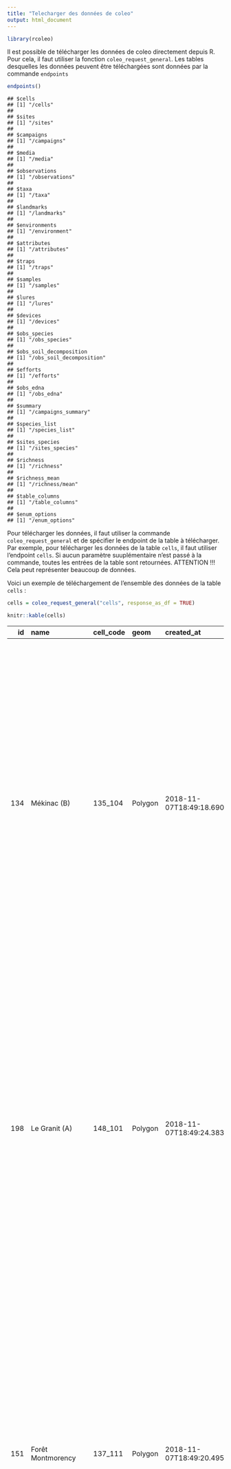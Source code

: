 ```yaml
---
title: "Telecharger des données de coleo"
output: html_document
---
```



```r
library(rcoleo)
```

Il est possible de télécharger les données de coleo directement depuis R. Pour cela, il faut utiliser la fonction `coleo_request_general`. Les tables desquelles les données peuvent être téléchargées sont données par la commande `endpoints`


```r
endpoints()
```

```
## $cells
## [1] "/cells"
## 
## $sites
## [1] "/sites"
## 
## $campaigns
## [1] "/campaigns"
## 
## $media
## [1] "/media"
## 
## $observations
## [1] "/observations"
## 
## $taxa
## [1] "/taxa"
## 
## $landmarks
## [1] "/landmarks"
## 
## $environments
## [1] "/environment"
## 
## $attributes
## [1] "/attributes"
## 
## $traps
## [1] "/traps"
## 
## $samples
## [1] "/samples"
## 
## $lures
## [1] "/lures"
## 
## $devices
## [1] "/devices"
## 
## $obs_species
## [1] "/obs_species"
## 
## $obs_soil_decomposition
## [1] "/obs_soil_decomposition"
## 
## $efforts
## [1] "/efforts"
## 
## $obs_edna
## [1] "/obs_edna"
## 
## $summary
## [1] "/campaigns_summary"
## 
## $species_list
## [1] "/species_list"
## 
## $sites_species
## [1] "/sites_species"
## 
## $richness
## [1] "/richness"
## 
## $richness_mean
## [1] "/richness/mean"
## 
## $table_columns
## [1] "/table_columns"
## 
## $enum_options
## [1] "/enum_options"
```

Pour télécharger les données, il faut utiliser la commande `coleo_request_general` et de spécifier le endpoint de la table à télécharger. Par exemple, pour télécharger les données de la table `cells`, il faut utiliser l'endpoint `cells`. Si aucun paramètre suuplémentaire n'est passé à la commande, toutes les entrées de la table sont retournées. ATTENTION !!! Cela peut représenter beaucoup de données.

Voici un exemple de téléchargement de l'ensemble des données de la table `cells` :


```r
cells = coleo_request_general("cells", response_as_df = TRUE)

knitr::kable(cells)
```



|  id|name                                         |cell_code |geom    |created_at               |updated_at               |sites                                                                                                                                                                                                                                                                                                                                                                                                                                                                                                                                                                                                                                                                                                                                                                                                                                                                                                                                                                                                                                                                                                                                                                                                                                                                                                                                                                                                                                                                                                                                                                                                                                                                                                                                                                                                                                                                                                                                                                                                                                                                                                                                                                                                                                                                                                                                                                                                                                                                                                                                                                                                                                                                                                                                                                                                                                                                                                                                                                                                                                                                                                                                                                                                                                                                                                                                                                                 |
|---:|:--------------------------------------------|:---------|:-------|:------------------------|:------------------------|:-------------------------------------------------------------------------------------------------------------------------------------------------------------------------------------------------------------------------------------------------------------------------------------------------------------------------------------------------------------------------------------------------------------------------------------------------------------------------------------------------------------------------------------------------------------------------------------------------------------------------------------------------------------------------------------------------------------------------------------------------------------------------------------------------------------------------------------------------------------------------------------------------------------------------------------------------------------------------------------------------------------------------------------------------------------------------------------------------------------------------------------------------------------------------------------------------------------------------------------------------------------------------------------------------------------------------------------------------------------------------------------------------------------------------------------------------------------------------------------------------------------------------------------------------------------------------------------------------------------------------------------------------------------------------------------------------------------------------------------------------------------------------------------------------------------------------------------------------------------------------------------------------------------------------------------------------------------------------------------------------------------------------------------------------------------------------------------------------------------------------------------------------------------------------------------------------------------------------------------------------------------------------------------------------------------------------------------------------------------------------------------------------------------------------------------------------------------------------------------------------------------------------------------------------------------------------------------------------------------------------------------------------------------------------------------------------------------------------------------------------------------------------------------------------------------------------------------------------------------------------------------------------------------------------------------------------------------------------------------------------------------------------------------------------------------------------------------------------------------------------------------------------------------------------------------------------------------------------------------------------------------------------------------------------------------------------------------------------------------------------------------|
| 134|Mékinac (B)                                  |135_104   |Polygon |2018-11-07T18:49:18.690Z |2018-11-07T18:49:18.690Z |1                       , 2                       , 369                     , 370                     , 134                     , 134                     , 134                     , 134                     , NA                      , 46487218-2              , NA                      , NA                      , 135_104_H01             , 135_104_F01             , 135_104_L01             , 135_104_R01             , NA                      , NA                      , Lac Lac-aux-Sables      , Rivière Tawachiche      , marais                  , forestier               , lac                     , rivière                 , 2016-06-23              , 2016-05-20              , 2021-01-01              , 2016-01-01              , Point                   , Point                   , Point                   , Point                   , -72.2994                , 46.8088                 , -72.303                 , 46.7941                 , -74.40603               , 46.42223                , -72.47957               , 46.88228                , NA                      , NA                      , NA                      , NA                      , 2018-11-07T18:49:59.242Z, 2018-11-07T18:49:59.581Z, 2022-05-09T12:47:10.661Z, 2022-05-09T12:47:10.720Z, 2018-11-07T18:49:59.242Z, 2018-11-07T18:49:59.581Z, 2022-05-09T12:47:10.661Z, 2022-05-09T12:47:10.720Z, 134                     , 134                     , 134                     , 134                                                                                                                                                                                                                                                                                                                                                                                                                                                                                                                                                                                                                                                                                                                                                                                                                                                                                                                                                                                                                                                                                                                                                                                                                                                                                                                                                                                                                                                                                                                                                                                                                                                                                                                                                                                                                                                                                             |
| 198|Le Granit (A)                                |148_101   |Polygon |2018-11-07T18:49:24.383Z |2018-11-07T18:49:24.383Z |3                       , 5                       , 288                     , 392                     , 198                     , 198                     , 198                     , 198                     , NA                      , NA                      , NA                      , NA                      , 148_101_F01             , 148_101_H01             , 148_101_L01             , 148_101_R01             , NA                      , NA                      , Lac Megantic            , Rivière Nebnellis       , forestier               , tourbière               , lac                     , rivière                 , 2016-05-17              , 2016-06-21              , 2016-09-06              , 2015-01-01              , Point                   , Point                   , Point                   , Point                   , -71.0001                , 45.4599                 , -70.8866                , 45.4475                 , -70.8802                , 45.52587                , -70.816374              , 45.62763                , NA                      , NA                      , NA                      , NA                      , 2018-11-07T18:49:59.844Z, 2018-11-07T18:50:00.512Z, 2021-11-09T17:19:20.598Z, 2022-05-09T12:47:12.189Z, 2018-11-07T18:49:59.844Z, 2018-11-07T18:50:00.512Z, 2021-11-09T17:19:20.598Z, 2022-05-09T12:47:12.189Z, 198                     , 198                     , 198                     , 198                                                                                                                                                                                                                                                                                                                                                                                                                                                                                                                                                                                                                                                                                                                                                                                                                                                                                                                                                                                                                                                                                                                                                                                                                                                                                                                                                                                                                                                                                                                                                                                                                                                                                                                                                                                                                                                                                             |
| 151|Forêt Montmorency                            |137_111   |Polygon |2018-11-07T18:49:20.495Z |2018-11-07T18:49:20.495Z |4                       , 6                       , 375                     , 376                     , 151                     , 151                     , 151                     , 151                     , NA                      , 471827710948-1          , NA                      , NA                      , 137_111_H01             , 137_111_F01             , 137_111_L01             , 137_111_R01             , NA                      , NA                      , Lac Bédard              , NA                      , tourbière               , forestier               , lac                     , rivière                 , 2016-07-11              , 2016-06-14              , 2020-01-01              , 2020-01-01              , Point                   , Point                   , Point                   , Point                   , -71.1631                , 47.2572                 , -71.1624                , 47.3074                 , -71.12273               , 47.27253                , -71.11417               , 47.27343                , NA                      , NA                      , NA                      , NA                      , 2018-11-07T18:50:00.261Z, 2018-11-07T18:50:00.749Z, 2022-05-09T12:47:10.993Z, 2022-05-09T12:47:11.044Z, 2018-11-07T18:50:00.261Z, 2018-11-07T18:50:00.749Z, 2022-05-09T12:47:10.993Z, 2022-05-09T12:47:11.044Z, 151                     , 151                     , 151                     , 151                                                                                                                                                                                                                                                                                                                                                                                                                                                                                                                                                                                                                                                                                                                                                                                                                                                                                                                                                                                                                                                                                                                                                                                                                                                                                                                                                                                                                                                                                                                                                                                                                                                                                                                                                                                                                                                                                             |
| 165|Bellechasse (A)                              |141_108   |Polygon |2018-11-07T18:49:21.685Z |2018-11-07T18:49:21.685Z |7                       , 8                       , 383                     , 384                     , 385                     , 386                     , 387                     , 165                     , 165                     , 165                     , 165                     , 165                     , 165                     , 165                     , 46407102-1              , NA                      , NA                      , NA                      , NA                      , NA                      , NA                      , 141_108_F01             , 141_108_H01             , 141_108_H03             , 141_108_H04             , 141_108_H05             , 141_108_L01             , 141_108_R01             , NA                      , NA                      , NA                      , NA                      , NA                      , Lac Saint-Charles       , Rivière Boyer           , forestier               , tourbière               , tourbière               , tourbière               , tourbière               , lac                     , rivière                 , 2016-05-26              , 2016-07-05              , 2021-01-01              , 2021-01-01              , 2021-01-01              , 2021-01-01              , 2016-01-01              , Point                   , Point                   , Point                   , Point                   , Point                   , Point                   , Point                   , -71.0299                , 46.6722                 , -71.0368                , 46.7822                 , -71.03466487            , 46.7866373              , -71.02985337            , 46.78615373             , -71.028318              , 46.790563               , -70.46618               , 46.78032                , -70.87637               , 46.85767                , NA                      , NA                      , NA                      , NA                      , NA                      , NA                      , NA                      , 2018-11-07T18:50:01.039Z, 2018-11-07T18:50:01.290Z, 2022-05-09T12:47:11.723Z, 2022-05-09T12:47:11.775Z, 2022-05-09T12:47:11.827Z, 2022-05-09T12:47:11.885Z, 2022-05-09T12:47:11.937Z, 2018-11-07T18:50:01.039Z, 2018-11-07T18:50:01.290Z, 2022-05-09T12:47:11.723Z, 2022-05-09T12:47:11.775Z, 2022-05-09T12:47:11.827Z, 2022-05-09T12:47:11.885Z, 2022-05-09T12:47:11.937Z, 165                     , 165                     , 165                     , 165                     , 165                     , 165                     , 165                                                                                                                                                                                                                                                                                                                                                                                                                                                                                                                                                                                                                                                                                                                                                         |
| 119|Lac Simoncouche                              |132_116   |Polygon |2018-11-07T18:49:17.429Z |2020-12-22T17:39:06.860Z |9                       , 10                      , 261                     , 365                     , 366                     , 367                     , 368                     , 119                     , 119                     , 119                     , 119                     , 119                     , 119                     , 119                     , 48137116-1              ,                         , NA                      , NA                      , NA                      , NA                      , NA                      , 132_116_F01             , 132_116_H01             , 132_116_L01             , 132_116_F02             , 132_116_H02             , 132_116_H03             , 132_116_R01             , NA                      , NA                      , Lac Simoncouche         , NA                      , NA                      , NA                      , Rivière du Moulin       , forestier               , tourbière               , lac                     , forestier               , tourbière               , marais                  , rivière                 , 2016-06-03              , 2016-06-28              , 2017-09-20              , 2021-01-01              , 2021-01-01              , 2021-01-01              , 2015-01-01              , Point                   , Point                   , Point                   , Point                   , Point                   , Point                   , Point                   , -71.2666                , 48.2163                 , -71.2814                , 48.2158                 , -71.24897               , 48.23268                , -71.2142573             , 48.2151349              , -71.20308817            , 48.19969468             , -71.20111084            , 48.20135447             , -71.133                 , 48.2925                 , NA                      , NA                      , NA                      , NA                      , NA                      , NA                      , NA                      , 2018-11-07T18:50:01.537Z, 2018-11-07T18:50:01.816Z, 2021-11-09T17:01:47.887Z, 2022-05-09T12:47:10.438Z, 2022-05-09T12:47:10.491Z, 2022-05-09T12:47:10.548Z, 2022-05-09T12:47:10.604Z, 2018-11-07T18:50:01.537Z, 2019-06-05T15:59:44.640Z, 2021-11-09T17:01:47.887Z, 2022-05-09T12:47:10.438Z, 2022-05-09T12:47:10.491Z, 2022-05-09T12:47:10.548Z, 2022-05-09T12:47:10.604Z, 119                     , 119                     , 119                     , 119                     , 119                     , 119                     , 119                                                                                                                                                                                                                                                                                                                                                                                                                                                                                                                                                                                                                                                                                                                                                         |
| 149|La Jacques-Cartier                           |137_107   |Polygon |2018-11-07T18:49:20.303Z |2018-11-07T18:49:20.303Z |11                      , 12                      , 13                      , 25                      , 372                     , 373                     , 149                     , 149                     , 149                     , 149                     , 149                     , 149                     , NA                      , NA                      , NA                      , 46577142-1              , NA                      , NA                      , 137_107_H01             , 137_107_H02             , 137_107_H03             , 137_107_F01             , 137_107_L01             , 137_107_R01             , NA                      , NA                      , NA                      , NA                      , Lac St-Joseph sud       , Rivière des Sept Îles   , tourbière               , marais                  , marais côtier           , forestier               , lac                     , rivière                 , 2017-06-22              , 2017-06-22              , 2017-06-26              , 2017-05-29              , 2020-01-01              , 2017-01-01              , Point                   , Point                   , Point                   , Point                   , Point                   , Point                   , -71.6651                , 46.8766                 , -71.6753                , 46.8684                 , -71.4364                , 46.7312                 , -71.6948                , 46.958                  , -71.62013               , 46.8931                 , -71.80072               , 46.80408                , NA                      , NA                      , NA                      , NA                      , NA                      , NA                      , 2018-11-07T18:50:02.256Z, 2018-11-07T18:50:02.498Z, 2018-11-07T18:50:02.758Z, 2018-11-07T18:50:05.720Z, 2022-05-09T12:47:10.831Z, 2022-05-09T12:47:10.885Z, 2018-11-07T18:50:02.256Z, 2018-11-07T18:50:02.498Z, 2018-11-07T18:50:02.758Z, 2018-11-07T18:50:05.720Z, 2022-05-09T12:47:10.831Z, 2022-05-09T12:47:10.885Z, 149                     , 149                     , 149                     , 149                     , 149                     , 149                                                                                                                                                                                                                                                                                                                                                                                                                                                                                                                                                                                                                                                                                                                                                                                                                                                                                                                                                                                                                                                                                                                                     |
| 160|La Côte-de-Beaupré                           |139_111   |Polygon |2018-11-07T18:49:21.235Z |2018-11-07T18:49:21.235Z |14                           , 24                           , 379                          , 160                          , 160                          , 160                          , NA                           , 47117049-2                   , NA                           , 139_111_H01                  , 139_111_F01                  , 139_111_R01                  , NA                           , NA                           , Rivière du Mont Saint-Étienne, tourbière                    , forestier                    , rivière                      , 2017-06-29                   , 2017-05-25                   , 2017-01-01                   , Point                        , Point                        , Point                        , -70.7453                     , 47.1199                      , -70.8145                     , 47.1785                      , -70.8123                     , 47.18283                     , NA                           , NA                           , NA                           , 2018-11-07T18:50:02.979Z     , 2018-11-07T18:50:05.490Z     , 2022-05-09T12:47:11.217Z     , 2018-11-07T18:50:02.979Z     , 2018-11-07T18:50:05.490Z     , 2022-05-09T12:47:11.217Z     , 160                          , 160                          , 160                                                                                                                                                                                                                                                                                                                                                                                                                                                                                                                                                                                                                                                                                                                                                                                                                                                                                                                                                                                                                                                                                                                                                                                                                                                                                                                                                                                                                                                                                                                                                                                                                                                                                                                                                                                                                                                                                                                                                                                                                                                            |
| 157|L'érable                                     |139_103   |Polygon |2018-11-07T18:49:20.992Z |2018-11-07T18:49:20.992Z |15                      , 18                      , 23                      , 378                     , 157                     , 157                     , 157                     , 157                     , NA                      , NA                      , 46157157-2              , NA                      , 139_103_H01             , 139_103_H02             , 139_103_F01             , 139_103_R01             , NA                      , NA                      , NA                      , Rivière du Huron        , tourbière               , marais côtier           , forestier               , rivière                 , 2017-06-28              , 2017-07-04              , 2017-05-23              , 2017-01-01              , Point                   , Point                   , Point                   , Point                   , -71.8162                , 46.3908                 , -71.8344                , 46.659                  , -71.9497                , 46.2502                 , -71.75641               , 46.51203                , NA                      , NA                      , NA                      , NA                      , 2018-11-07T18:50:03.184Z, 2018-11-07T18:50:03.840Z, 2018-11-07T18:50:05.205Z, 2022-05-09T12:47:11.161Z, 2018-11-07T18:50:03.184Z, 2018-11-07T18:50:03.840Z, 2018-11-07T18:50:05.205Z, 2022-05-09T12:47:11.161Z, 157                     , 157                     , 157                     , 157                                                                                                                                                                                                                                                                                                                                                                                                                                                                                                                                                                                                                                                                                                                                                                                                                                                                                                                                                                                                                                                                                                                                                                                                                                                                                                                                                                                                                                                                                                                                                                                                                                                                                                                                                                                                                                                                                             |
| 169|Montmagny (A)                                |142_111   |Polygon |2018-11-07T18:49:21.947Z |2018-11-07T18:49:21.947Z |16                      , 17                      , 22                      , 388                     , 169                     , 169                     , 169                     , 169                     , NA                      , NA                      , 46427042-2              , NA                      , 142_111_H02             , 142_111_H01             , 142_111_F01             , 142_111_R01             , NA                      , NA                      , NA                      , Rivière Morigeau        , marais                  , tourbière               , forestier               , rivière                 , 2017-07-05              , 2017-07-05              , 2017-05-23              , 2017-01-01              , Point                   , Point                   , Point                   , Point                   , -70.473                 , 46.8707                 , -70.4352                , 46.8893                 , -70.7035                , 46.7112                 , -70.87681               , 46.8582                 , NA                      , NA                      , NA                      , NA                      , 2018-11-07T18:50:03.433Z, 2018-11-07T18:50:03.639Z, 2018-11-07T18:50:04.933Z, 2022-05-09T12:47:11.988Z, 2018-11-07T18:50:03.433Z, 2018-11-07T18:50:03.639Z, 2018-11-07T18:50:04.933Z, 2022-05-09T12:47:11.988Z, 169                     , 169                     , 169                     , 169                                                                                                                                                                                                                                                                                                                                                                                                                                                                                                                                                                                                                                                                                                                                                                                                                                                                                                                                                                                                                                                                                                                                                                                                                                                                                                                                                                                                                                                                                                                                                                                                                                                                                                                                                                                                                                                                                             |
| 186|Parc Frontenac                               |145_102   |Polygon |2018-11-07T18:49:23.389Z |2018-11-07T18:49:23.389Z |19                      , 20                      , 21                      , 390                     , 186                     , 186                     , 186                     , 186                     , NA                      , NA                      , 45527111-2              , NA                      , 145_102_H01             , 145_102_H02             , 145_102_F01             , 145_102_R01             , NA                      , NA                      , NA                      , Rivière Sauvage         , tourbière               , marais                  , forestier               , rivière                 , 2017-07-13              , 2017-07-13              , 2017-05-18              , 2017-01-01              , Point                   , Point                   , Point                   , Point                   , -71.1378                , 45.9644                 , -71.1738                , 45.842                  , -71.1879                , 45.859                  , -71.1368                , 45.78054                , NA                      , NA                      , NA                      , NA                      , 2018-11-07T18:50:04.065Z, 2018-11-07T18:50:04.305Z, 2018-11-07T18:50:04.616Z, 2022-05-09T12:47:12.089Z, 2018-11-07T18:50:04.065Z, 2018-11-07T18:50:04.305Z, 2018-11-07T18:50:04.616Z, 2022-05-09T12:47:12.089Z, 186                     , 186                     , 186                     , 186                                                                                                                                                                                                                                                                                                                                                                                                                                                                                                                                                                                                                                                                                                                                                                                                                                                                                                                                                                                                                                                                                                                                                                                                                                                                                                                                                                                                                                                                                                                                                                                                                                                                                                                                                                                                                                                                                             |
| 141|Parc des Hautes-Gorges-de-la-Rivière-Malbaie |136_116   |Polygon |2018-11-07T18:49:19.611Z |2018-11-07T18:49:19.611Z |26                      , 34                      , 70                      , 141                     , 141                     , 141                     , NA                      , NA                      , NA                      , 136_116_T01             , 136_116_H01             , 136_116_F01             , NA                      , NA                      , NA                      , toundrique              , tourbière               , forestier               , 2017-07-20              , 2017-07-20              , 2017-06-07              , Point                   , Point                   , Point                   , -70.7795                , 47.6666                 , -70.7783                , 47.6638                 , -70.7791                , 47.667                  , NA                      , NA                      , NA                      , 2018-11-07T18:50:05.995Z, 2018-11-07T18:53:20.492Z, 2018-11-18T20:18:15.076Z, 2018-11-07T18:50:05.995Z, 2018-11-07T18:53:20.492Z, 2018-11-18T20:18:15.076Z, 141                     , 141                     , 141                                                                                                                                                                                                                                                                                                                                                                                                                                                                                                                                                                                                                                                                                                                                                                                                                                                                                                                                                                                                                                                                                                                                                                                                                                                                                                                                                                                                                                                                                                                                                                                                                                                                                                                                                                                                                                                                                                                                                                                                                                                                                                                                                                                                                                                                         |
| 446|Salluit                                      |48_181    |Polygon |2018-11-07T18:49:46.941Z |2020-12-22T17:46:59.957Z |46                      , 396                     , 446                     , 446                     , NA                      , NA                      , 48_181_T01              , 48_181_H01              , NA                      , NA                      , toundrique              , tourbière               , 2017-07-13              , 2017-01-01              , Point                   , Point                   , -75.6395                , 62.2018                 , -75.63128               , 62.18256                , NA                      , NA                      , 2018-11-07T18:53:40.994Z, 2022-05-09T12:47:12.403Z, 2018-11-07T18:53:40.994Z, 2022-05-09T12:47:12.403Z, 446                     , 446                                                                                                                                                                                                                                                                                                                                                                                                                                                                                                                                                                                                                                                                                                                                                                                                                                                                                                                                                                                                                                                                                                                                                                                                                                                                                                                                                                                                                                                                                                                                                                                                                                                                                                                                                                                                                                                                                                                                                                                                                                                                                                                                                                                                                                                                                                                                                                                                                                                                                                                                                                                                                                                     |
| 495|Tasiujaq                                     |80_175    |Polygon |2018-11-07T18:49:51.673Z |2020-12-22T17:47:18.635Z |54                      , 495                     , NA                      , 80_175_T01              , NA                      , toundrique              , 2017-08-18              , Point                   , -69.997                 , 58.6462                 , NA                      , 2018-11-07T18:53:42.510Z, 2018-11-07T18:53:42.510Z, 495                                                                                                                                                                                                                                                                                                                                                                                                                                                                                                                                                                                                                                                                                                                                                                                                                                                                                                                                                                                                                                                                                                                                                                                                                                                                                                                                                                                                                                                                                                                                                                                                                                                                                                                                                                                                                                                                                                                                                                                                                                                                                                                                                                                                                                                                                                                                                                                                                                                                                                                                                                                                                                                                                                                                                                                                                                                                                                                                                                                                                                 |
| 150|Parc de la Jacques-Cartier                   |137_110   |Polygon |2018-11-07T18:49:20.389Z |2018-11-07T18:49:20.389Z |79                      , 80                      , 81                      , 269                     , 374                     , 150                     , 150                     , 150                     , 150                     , 150                     , 137_110_F01             , 137_110_H01             , 137_110_H02             , NA                      , NA                      , 137_110_F01             , 137_110_H01             , 137_110_H02             , 137_110_L01             , 137_110_R01             , NA                      , NA                      , NA                      , Lac Fragasso            , Rivière Sautauriski     , forestier               , marais                  , tourbière               , lac                     , rivière                 , 2018-05-17              , 2018-05-16              , 2018-05-23              , 2018-08-27              , 2016-01-01              , Point                   , Point                   , Point                   , Point                   , Point                   , -71.43335               , 47.28027                , -71.36134               , 47.11482                , -71.24557               , 47.45812                , -71.31319               , 47.36381                , -71.28333               , 47.27054                , NA                      , NA                      , NA                      , NA                      , NA                      , 2019-07-11T13:45:25.700Z, 2019-07-11T13:47:22.914Z, 2019-07-11T13:48:25.162Z, 2021-11-09T17:01:48.473Z, 2022-05-09T12:47:10.937Z, 2019-07-11T13:45:25.700Z, 2019-07-11T13:47:22.914Z, 2019-07-11T13:48:25.162Z, 2021-11-09T17:01:48.473Z, 2022-05-09T12:47:10.937Z, 150                     , 150                     , 150                     , 150                     , 150                                                                                                                                                                                                                                                                                                                                                                                                                                                                                                                                                                                                                                                                                                                                                                                                                                                                                                                                                                                                                                                                                                                                                                                                                                                                                                                                                                                                                                                                                                                 |
| 116|Parc des Monts-Valin                         |131_120   |Polygon |2018-11-07T18:49:17.163Z |2018-11-07T18:49:17.163Z |82                       , 83                       , 89                       , 272                      , 112                      , 116                      , 116                      , 116                      , 116                      , 116                      , 131_120_F01              , 131_120_F02              , 131_120_H01              , NA                       , 131_120_R01              , 131_120_F01              , 131_120_F02              , 131_120_H01              , 131_120_L01              , 131_120_R01              , NA                       , NA                       , NA                       , Lac des Pères            , Rivière Sainte-Marguerite, forestier                , forestier                , tourbière                , lac                      , rivière                  , 2018-06-05               , 2018-06-14               , 2018-06-20               , 2018-09-28               , 2018-09-20               , Point                    , Point                    , Point                    , Point                    , Point                    , -70.90035                , 48.58128                 , -70.82976                , 48.60374                 , -70.86202                , 48.57194                 , -70.86671                , 48.58609                 , -70.70732                , 48.5321                  , NA                       , NA                       , NA                       , NA                       , Rivière Sainte-Marguerite, 2019-07-11T13:51:50.303Z , 2019-07-11T13:52:54.014Z , 2019-07-11T14:04:10.582Z , 2021-11-09T17:01:48.861Z , 2019-07-11T19:32:06.406Z , 2019-07-11T13:51:50.303Z , 2019-07-11T13:52:54.014Z , 2019-07-11T14:04:10.582Z , 2021-11-09T17:01:48.861Z , 2019-07-11T19:32:06.406Z , 116                      , 116                      , 116                      , 116                      , 116                                                                                                                                                                                                                                                                                                                                                                                                                                                                                                                                                                                                                                                                                                                                                                                                                                                                                                                                                                                                                                                                                                                                                                                                                                                                                                                                                                                                                                            |
|  88|Parc de la Pointe-Taillon                    |126_116   |Polygon |2018-11-07T18:49:14.484Z |2018-11-07T18:49:14.484Z |84                      , 85                      , 86                      , 88                      , 88                      , 88                      , 126_116_F01             , 126_116_H01             , 126_116_H02             , 126_116_F01             , 126_116_H01             , 126_116_H02             , NA                      , NA                      , NA                      , forestier               , tourbière               , marais                  , 2018-05-23              , 2018-05-18              , 2018-06-01              , Point                   , Point                   , Point                   , -71.952                 , 48.70548                , -71.96009               , 48.69485                , -72.05271               , 48.75369                , NA                      , NA                      , NA                      , 2019-07-11T13:55:06.968Z, 2019-07-11T13:56:20.106Z, 2019-07-11T13:57:27.448Z, 2019-07-11T13:55:06.968Z, 2019-07-11T13:56:20.106Z, 2019-07-11T13:57:27.448Z, 88                      , 88                      , 88                                                                                                                                                                                                                                                                                                                                                                                                                                                                                                                                                                                                                                                                                                                                                                                                                                                                                                                                                                                                                                                                                                                                                                                                                                                                                                                                                                                                                                                                                                                                                                                                                                                                                                                                                                                                                                                                                                                                                                                                                                                                                                                                                                                                                                                                          |
| 147|D'Autray (B)                                 |136_95    |Polygon |2018-11-07T18:49:20.156Z |2018-11-07T18:49:20.156Z |87                      , 88                      , 371                     , 147                     , 147                     , 147                     , 136_95_F01              , 136_95_H01              , NA                      , 136_95_F01              , 136_95_H01              , 136_95_R01              , NA                      , NA                      , NA                      , forestier               , tourbière               , rivière                 , 2018-04-30              , 2018-04-24              , 2016-01-01              , Point                   , Point                   , Point                   , -73.43785               , 45.94943                , -73.30004               , 45.99009                , -73.21758               , 46.15205                , NA                      , NA                      , NA                      , 2019-07-11T14:00:22.303Z, 2019-07-11T14:01:26.234Z, 2022-05-09T12:47:10.778Z, 2019-07-11T14:00:22.303Z, 2019-07-11T14:01:26.234Z, 2022-05-09T12:47:10.778Z, 147                     , 147                     , 147                                                                                                                                                                                                                                                                                                                                                                                                                                                                                                                                                                                                                                                                                                                                                                                                                                                                                                                                                                                                                                                                                                                                                                                                                                                                                                                                                                                                                                                                                                                                                                                                                                                                                                                                                                                                                                                                                                                                                                                                                                                                                                                                                                                                                                                                         |
| 189|La Haute-Gaspésie                            |145_141   |Polygon |2018-11-07T18:49:23.644Z |2018-11-07T18:49:23.644Z |92                      , 93                      , 270                     , 107                     , 189                     , 189                     , 189                     , 189                     , 145_141_F01             , 145_141_H01             , NA                      , 145_141_R01             , 145_141_F01             , 145_141_H01             , 145_141_L01             , 145_141_R01             , NA                      , NA                      , Lac à Claude            , Rivière Marsoui Est     , forestier               , tourbière               , lac                     , rivière                 , 2018-05-31              , 2018-05-31              , 2018-08-30              , 2018-09-18              , Point                   , Point                   , Point                   , Point                   , -66.04977               , 48.93663                , -66.03651               , 49.09023                , -65.95927               , 49.09092                , -66.05767               , 49.16511                , NA                      , NA                      , NA                      , Rivière Marsoui         , 2019-07-11T14:08:32.845Z, 2019-07-11T14:09:28.744Z, 2021-11-09T17:01:48.636Z, 2019-07-11T19:15:44.552Z, 2019-07-11T14:08:32.845Z, 2019-07-11T14:09:28.744Z, 2021-11-09T17:01:48.636Z, 2019-07-11T19:15:44.552Z, 189                     , 189                     , 189                     , 189                                                                                                                                                                                                                                                                                                                                                                                                                                                                                                                                                                                                                                                                                                                                                                                                                                                                                                                                                                                                                                                                                                                                                                                                                                                                                                                                                                                                                                                                                                                                                                                                                                                                                                                                                                                                                                                                                             |
| 161|Le Haut-Saint-Laurent (C)                    |139_87    |Polygon |2018-11-07T18:49:21.316Z |2018-11-07T18:49:21.316Z |94                      , 95                      , 96                      , 380                     , 381                     , 382                     , 161                     , 161                     , 161                     , 161                     , 161                     , 161                     , 139_87_F01              , 139_87_H01              , 139_87_H02              , NA                      , NA                      , NA                      , 139_87_F01              , 139_87_H01              , 139_87_H02              , 139_87_H03              , 139_87_H04              , 139_87_H05              , NA                      , NA                      , NA                      , NA                      , NA                      , NA                      , forestier               , tourbière               , marais                  , tourbière               , tourbière               , tourbière               , 2018-04-24              , 2018-04-23              , 2018-04-27              , 2021-01-01              , 2021-01-01              , 2021-01-01              , Point                   , Point                   , Point                   , Point                   , Point                   , Point                   , -73.78261               , 45.03285                , -73.81922               , 45.00602                , -73.08898               , 45.02227                , -73.81987366            , 45.00677443             , -73.821839              , 45.004555               , -73.82120055            , 45.00703228             , NA                      , NA                      , NA                      , NA                      , NA                      , NA                      , 2019-07-11T14:11:13.607Z, 2019-07-11T14:12:14.688Z, 2019-07-11T14:13:23.890Z, 2022-05-09T12:47:11.273Z, 2022-05-09T12:47:11.332Z, 2022-05-09T12:47:11.383Z, 2019-07-11T14:11:13.607Z, 2019-07-11T14:12:14.688Z, 2019-07-22T18:12:42.701Z, 2022-05-09T12:47:11.273Z, 2022-05-09T12:47:11.332Z, 2022-05-09T12:47:11.383Z, 161                     , 161                     , 161                     , 161                     , 161                     , 161                                                                                                                                                                                                                                                                                                                                                                                                                                                                                                                                                                                                                                                                                                                                                                                                                                                                                                                                                                                                                                                                                                                                     |
|  84|Kazabazua                                    |124_86    |Polygon |2018-11-07T18:49:14.064Z |2022-06-18T13:44:47.330Z |97                      , 98                      , 99                      , 265                     , 110                     , 84                      , 84                      , 84                      , 84                      , 84                      , 124_86_F01              , 124_86_H01              , 124_86_H02              , NA                      , 124_86_R01              , 124_86_F01              , 124_86_H01              , 124_86_H02              , 124_86_L01              , 124_86_R01              , NA                      , NA                      , NA                      , Lac Trente-et-Un-Milles , Ruisseau des Cerises    , forestier               , tourbière               , marais                  , lac                     , rivière                 , 2018-04-25              , 2018-05-11              , 2018-05-03              , 2018-09-14              , 2018-09-28              , Point                   , Point                   , Point                   , Point                   , Point                   , -75.5                   , 46.0535                 , -76.046                 , 46.911                  , -75.93082               , 45.97675                , -75.80878               , 46.18382                , -76.13112               , 46.05419                , NA                      , NA                      , NA                      , NA                      , Ruisseau des Cerises    , 2019-07-11T14:22:32.020Z, 2019-07-11T14:23:36.568Z, 2019-07-11T14:24:41.300Z, 2021-11-09T17:01:48.132Z, 2019-07-11T19:27:37.046Z, 2019-07-11T14:22:32.020Z, 2019-07-11T14:23:36.568Z, 2019-07-11T14:24:41.300Z, 2021-11-09T17:01:48.132Z, 2019-07-11T19:27:37.046Z, 84                      , 84                      , 84                      , 84                      , 84                                                                                                                                                                                                                                                                                                                                                                                                                                                                                                                                                                                                                                                                                                                                                                                                                                                                                                                                                                                                                                                                                                                                                                                                                                                                                                                                                                                                                                                                                                                  |
|  32|Jamésie (Q)                                  |111_115   |Polygon |2018-11-07T18:49:09.817Z |2018-11-07T18:49:09.817Z |100                     , 101                     , 271                     , 32                      , 32                      , 32                      , 111_115_F01             , 111_115_H01             , NA                      , 111_115_F01             , 111_115_H01             , 111_115_L01             , NA                      , NA                      , Lac aux Dorés           , forestier               , tourbière               , lac                     , 2018-05-17              , 2018-05-17              , 2018-10-24              , Point                   , Point                   , Point                   , -74.37779               , 49.83417                , -74.3822                , 49.843                  , -74.26261               , 49.90909                ,                         , NA                      , NA                      , 2019-07-11T14:45:11.699Z, 2019-07-11T14:46:06.572Z, 2021-11-09T17:01:48.730Z, 2019-07-11T14:45:11.699Z, 2019-07-11T14:46:06.572Z, 2021-11-09T17:01:48.730Z, 32                      , 32                      , 32                                                                                                                                                                                                                                                                                                                                                                                                                                                                                                                                                                                                                                                                                                                                                                                                                                                                                                                                                                                                                                                                                                                                                                                                                                                                                                                                                                                                                                                                                                                                                                                                                                                                                                                                                                                                                                                                                                                                                                                                                                                                                                                                                                                                                                                                          |
|  75|Pontiac (E)                                  |122_83    |Polygon |2018-11-07T18:49:13.319Z |2018-11-07T18:49:13.319Z |146                     , 75                      , NA                      , 122_83_L01              , NA                      , lac                     , 2016-01-01              , Point                   , -76.47                  , 46.0507                 , Lac Dumont              , 2020-11-03T21:48:40.267Z, 2020-11-03T21:48:40.267Z, 75                                                                                                                                                                                                                                                                                                                                                                                                                                                                                                                                                                                                                                                                                                                                                                                                                                                                                                                                                                                                                                                                                                                                                                                                                                                                                                                                                                                                                                                                                                                                                                                                                                                                                                                                                                                                                                                                                                                                                                                                                                                                                                                                                                                                                                                                                                                                                                                                                                                                                                                                                                                                                                                                                                                                                                                                                                                                                                                                                                                                                                  |
| 201|La Côte-de-Gaspé (B)                         |149_142   |Polygon |2018-11-07T18:49:24.779Z |2018-11-07T18:49:24.779Z |114                     , 158                     , 168                     , 276                     , 393                     , 394                     , 201                     , 201                     , 201                     , 201                     , 201                     , 201                     , NA                      , NA                      , NA                      , NA                      , NA                      , NA                      , 149_142_F01             , 149_142_H01             , 149_142_H02             , 149_142_L02             , 149_142_L01             , 149_142_R01             , NA                      , NA                      , NA                      , Lac Creux               , Lac Creux               , NA                      , forestier               , tourbière               , marais                  , lac                     , lac                     , rivière                 , 2019-05-31              , 2019-06-25              , 2019-06-25              , 2019-09-06              , 2019-01-01              , 2019-01-01              , Point                   , Point                   , Point                   , Point                   , Point                   , Point                   , -65.49907               , 48.98747                , -65.3264                , 48.9331                 , -65.381                 , 48.9416                 , -65.37392               , 48.95019                , -65.37392               , 48.95019                , -65.44854               , 48.95903                , NA                      , NA                      , NA                      , NA                      , NA                      , NA                      , 2019-10-18T15:41:26.879Z, 2020-11-16T17:38:26.365Z, 2020-11-19T15:05:58.825Z, 2021-11-09T17:01:49.162Z, 2022-05-09T12:47:12.234Z, 2022-05-09T12:47:12.298Z, 2019-10-18T15:41:26.879Z, 2020-11-16T17:38:26.365Z, 2020-11-19T15:05:58.825Z, 2021-11-09T17:01:49.162Z, 2022-05-09T12:47:12.234Z, 2022-05-09T12:47:12.298Z, 201                     , 201                     , 201                     , 201                     , 201                     , 201                                                                                                                                                                                                                                                                                                                                                                                                                                                                                                                                                                                                                                                                                                                                                                                                                                                                                                                                                                                                                                                                                                                                     |
|  76|Antoine-Labelle (C)                          |122_92    |Polygon |2018-11-07T18:49:13.377Z |2018-11-07T18:49:13.377Z |116                     , 150                     , 160                     , 278                     , 358                     , 76                      , 76                      , 76                      , 76                      , 76                      , NA                      , NA                      , NA                      , NA                      , NA                      , 122_92_F01              , 122_92_H02              , 122_92_H01              , 122_92_L01              , 122_92_R01              , NA                      , NA                      , NA                      , Lac Major               , NA                      , forestier               , marais                  , tourbière               , lac                     , rivière                 , 2019-05-07              , 2019-07-03              , 2019-07-04              , 2019-07-17              , 2019-01-01              , Point                   , Point                   , Point                   , Point                   , Point                   , -75.46102               , 46.77032                , -75.4769                , 46.7897                 , -75.5647                , 46.8771                 , -75.51215               , 46.83659                , -75.63942               , 46.843                  , NA                      , NA                      , NA                      , NA                      , NA                      , 2019-11-01T13:20:53.173Z, 2020-11-16T17:00:28.990Z, 2020-11-16T17:38:26.567Z, 2021-11-09T17:01:49.242Z, 2022-05-09T12:47:09.973Z, 2019-11-01T13:20:53.173Z, 2020-11-16T17:00:28.990Z, 2020-11-16T17:38:26.567Z, 2021-11-09T17:01:49.242Z, 2022-05-09T12:47:09.973Z, 76                      , 76                      , 76                      , 76                      , 76                                                                                                                                                                                                                                                                                                                                                                                                                                                                                                                                                                                                                                                                                                                                                                                                                                                                                                                                                                                                                                                                                                                                                                                                                                                                                                                                                                                                                                                                                                                  |
| 100|Papineau (B)                                 |128_89    |Polygon |2018-11-07T18:49:15.652Z |2018-11-07T18:49:15.652Z |117                     , 152                     , 162                     , 281                     , 362                     , 100                     , 100                     , 100                     , 100                     , 100                     , NA                      , NA                      , NA                      , NA                      , NA                      , 128_89_F01              , 128_89_H02              , 128_89_H01              , 128_89_L01              , 128_89_R01              , NA                      , NA                      , NA                      , Lac Marie-Lefranc       , NA                      , forestier               , marais                  , tourbière               , lac                     , rivière                 , 2019-05-09              , 2019-06-27              , 2019-06-27              , 2019-09-09              , 2020-01-01              , Point                   , Point                   , Point                   , Point                   , Point                   , -75.16582               , 45.98349                , -75.1673                , 45.9669                 , -75.18                  , 46.0009                 , -74.99599               , 46.13071                , -75.170372              , 46.141502               , NA                      , NA                      , NA                      , NA                      , NA                      , 2019-11-15T14:01:45.961Z, 2020-11-16T17:00:29.366Z, 2020-11-16T17:38:26.789Z, 2021-11-09T17:01:49.370Z, 2022-05-09T12:47:10.262Z, 2019-11-15T14:01:45.961Z, 2020-11-16T17:00:29.366Z, 2020-11-16T17:38:26.789Z, 2021-11-09T17:01:49.370Z, 2022-05-09T12:47:10.262Z, 100                     , 100                     , 100                     , 100                     , 100                                                                                                                                                                                                                                                                                                                                                                                                                                                                                                                                                                                                                                                                                                                                                                                                                                                                                                                                                                                                                                                                                                                                                                                                                                                                                                                                                                                                                                                                                                                 |
| 191|La Matapédia (B)                             |146_133   |Polygon |2018-11-07T18:49:23.802Z |2018-11-07T18:49:23.802Z |149                     , 156                     , 250                     , 274                     , 391                     , 191                     , 191                     , 191                     , 191                     , 191                     , NA                      , NA                      , NA                      , NA                      , NA                      , 146_133_H02             , 146_133_H01             , 146_133_F01             , 146_133_L01             , 146_133_R01             , NA                      , NA                      , NA                      , Lac Huit Milles         , NA                      , marais                  , tourbière               , forestier               , lac                     , rivière                 , 2019-07-03              , 2019-07-03              , 2019-07-18              , 2019-07-17              , 2019-01-01              , Point                   , Point                   , Point                   , Point                   , Point                   , -67.1081                , 48.4878                 , -67.0412                , 48.4883                 , -67.0139                , 48.3614                 , -67.09283               , 48.47914                , -67.15756               , 48.40902                , NA                      , NA                      , NA                      , NA                      , NA                      , 2020-11-16T17:00:28.596Z, 2020-11-16T17:38:26.177Z, 2021-11-05T19:28:57.536Z, 2021-11-09T17:01:49.052Z, 2022-05-09T12:47:12.139Z, 2020-11-16T17:00:28.596Z, 2020-11-16T17:38:26.177Z, 2021-11-05T19:28:57.536Z, 2021-11-09T17:01:49.052Z, 2022-05-09T12:47:12.139Z, 191                     , 191                     , 191                     , 191                     , 191                                                                                                                                                                                                                                                                                                                                                                                                                                                                                                                                                                                                                                                                                                                                                                                                                                                                                                                                                                                                                                                                                                                                                                                                                                                                                                                                                                                                                                                                                                                 |
| 174|Brome-Missisquoi                             |142_91    |Polygon |2018-11-07T18:49:22.344Z |2018-11-07T18:49:22.344Z |151                     , 254                     , 279                     , 389                     , 174                     , 174                     , 174                     , 174                     , NA                      , NA                      , NA                      , NA                      , 142_91_H02              , 142_91_F01              , 142_91_L01              , 142_91_R01              , NA                      , NA                      , Lac Selby               , NA                      , marais                  , forestier               , lac                     , rivière                 , 2019-06-27              , 2019-06-12              , 2019-09-24              , 2019-01-01              , Point                   , Point                   , Point                   , Point                   , -73.0711                , 45.0293                 , -73.0613                , 45.0221                 , -72.79559               , 45.09664                , -72.82857               , 45.04889                , NA                      , NA                      , NA                      , NA                      , 2020-11-16T17:00:29.202Z, 2021-11-05T19:28:57.916Z, 2021-11-09T17:01:49.284Z, 2022-05-09T12:47:12.037Z, 2020-11-16T17:00:29.202Z, 2021-11-05T19:28:57.916Z, 2021-11-09T17:01:49.284Z, 2022-05-09T12:47:12.037Z, 174                     , 174                     , 174                     , 174                                                                                                                                                                                                                                                                                                                                                                                                                                                                                                                                                                                                                                                                                                                                                                                                                                                                                                                                                                                                                                                                                                                                                                                                                                                                                                                                                                                                                                                                                                                                                                                                                                                                                                                                                                                                                                                                                             |
| 106|Parc du Mont-Tremblant                       |129_94    |Polygon |2018-11-07T18:49:16.326Z |2018-11-07T18:49:16.326Z |153                     , 163                     , 253                     , 277                     , 106                     , 106                     , 106                     , 106                     , NA                      , NA                      , NA                      , NA                      , 129_94_H02              , 129_94_H01              , 129_94_F01              , 129_94_L01              , NA                      , NA                      , NA                      , Lac des Sables          , marais                  , tourbière               , forestier               , lac                     , 2019-06-27              , 2019-06-28              , 2019-06-12              , 2019-07-29              , Point                   , Point                   , Point                   , Point                   , -74.2229                , 46.4628                 , -74.4078                , 46.4171                 , -74.2832                , 46.4001                 , -74.40674               , 46.42236                , NA                      , NA                      , NA                      , NA                      , 2020-11-16T17:00:29.607Z, 2020-11-16T17:38:26.974Z, 2021-11-05T19:28:57.829Z, 2021-11-09T17:01:49.202Z, 2020-11-16T17:00:29.607Z, 2020-11-16T17:38:26.974Z, 2021-11-05T19:28:57.829Z, 2021-11-09T17:01:49.202Z, 106                     , 106                     , 106                     , 106                                                                                                                                                                                                                                                                                                                                                                                                                                                                                                                                                                                                                                                                                                                                                                                                                                                                                                                                                                                                                                                                                                                                                                                                                                                                                                                                                                                                                                                                                                                                                                                                                                                                                                                                                                                                                                                                                             |
| 152|Sept-Rivières (C)                            |137_144   |Polygon |2018-11-07T18:49:20.590Z |2018-11-07T18:49:20.590Z |154                     , 248                     , 275                     , 377                     , 152                     , 152                     , 152                     , 152                     , NA                      , NA                      , NA                      , NA                      , 137_144_H01             , 137_144_F01             , 137_144_L01             , 137_144_R01             , NA                      , NA                      , Lac Hall                , NA                      , tourbière               , forestier               , lac                     , rivière                 , 2019-07-26              , 2019-06-12              , 2019-08-02              , 2019-01-01              , Point                   , Point                   , Point                   , Point                   , -66.5626                , 50.1999                 , -66.6765                , 50.2091                 , -66.59496               , 50.27559                , -66.72999               , 50.10946                , NA                      , NA                      , NA                      , NA                      , 2020-11-16T17:38:25.944Z, 2021-11-05T19:28:57.357Z, 2021-11-09T17:01:49.100Z, 2022-05-09T12:47:11.108Z, 2020-11-16T17:38:25.944Z, 2021-11-05T19:28:57.357Z, 2021-11-09T17:01:49.100Z, 2022-05-09T12:47:11.108Z, 152                     , 152                     , 152                     , 152                                                                                                                                                                                                                                                                                                                                                                                                                                                                                                                                                                                                                                                                                                                                                                                                                                                                                                                                                                                                                                                                                                                                                                                                                                                                                                                                                                                                                                                                                                                                                                                                                                                                                                                                                                                                                                                                                             |
| 573|Kuujjuuarapik                                |73_137    |Polygon |2020-11-13T21:48:52.411Z |2020-11-13T21:48:52.411Z |155                     , 245                     , 304                     , 305                     , 397                     , 398                     , 399                     , 400                     , 401                     , 573                     , 573                     , 573                     , 573                     , 573                     , 573                     , 573                     , 573                     , 573                     , NA                      , NA                      , NA                      , NA                      , NA                      , NA                      , NA                      , NA                      , NA                      , 73_137_H02              , 73_137_F02              , 73_137_T01              , 73_137_T03              , 73_137_H01              , 73_137_H03              , 73_137_H04              , 73_137_R01              , 73_137_T04              , NA                      , NA                      , NA                      , NA                      , NA                      , NA                      , NA                      , NA                      , NA                      , tourbière               , forestier               , toundrique              , toundrique              , tourbière               , tourbière               , tourbière               , rivière                 , toundrique              , 2019-08-04              , 2019-06-20              , 2018-01-01              , 2020-01-01              , 2018-01-01              , 2020-01-01              , 2021-01-01              , 2019-01-01              , 2021-01-01              , Point                   , Point                   , Point                   , Point                   , Point                   , Point                   , Point                   , Point                   , Point                   , -77.6652                , 55.2859                 , -77.6922                , 55.2934                 , -77.69354               , 55.28426                , -77.36328               , 55.1959                 , -77.69446               , 55.22654                , -77.36418               , 55.20234                , -77.61139               , 50.33972                , -77.62416               , 55.37452                , -77.6853267167175       , 55.2846963325522        , NA                      , NA                      , NA                      , NA                      , NA                      , NA                      , NA                      , NA                      , NA                      , 2020-11-16T17:38:26.090Z, 2021-11-05T19:28:57.000Z, 2022-03-01T21:49:06.184Z, 2022-03-01T21:49:06.234Z, 2022-05-09T12:47:12.451Z, 2022-05-09T12:47:12.510Z, 2022-05-09T12:47:12.560Z, 2022-05-09T12:47:12.616Z, 2022-05-09T12:47:12.672Z, 2020-11-16T17:38:26.090Z, 2021-11-05T19:28:57.000Z, 2022-03-01T21:49:06.184Z, 2022-03-01T21:49:06.234Z, 2022-05-09T12:47:12.451Z, 2022-05-09T12:47:12.510Z, 2022-05-09T12:47:12.560Z, 2022-05-09T12:47:12.616Z, 2022-05-09T12:47:12.672Z, 573                     , 573                     , 573                     , 573                     , 573                     , 573                     , 573                     , 573                     , 573 |
| 102|ZEC Onatchiway                               |129_123   |Polygon |2018-11-07T18:49:15.946Z |2020-12-22T17:38:30.271Z |157                     , 249                     , 363                     , 364                     , 102                     , 102                     , 102                     , 102                     , NA                      , NA                      , NA                      , NA                      , 129_123_H01             , 129_123_F01             , 129_123_L01             , 129_123_R01             , NA                      , NA                      , Lac Hertel              , NA                      , tourbière               , forestier               , lac                     , rivière                 , 2019-06-28              , 2019-06-14              , 2019-01-01              , 2019-01-01              , Point                   , Point                   , Point                   , Point                   , -70.6697                , 49.0058                 , -70.6052                , 49.1182                 , -73.16175               , 49.99685                , -70.58939               , 48.98956                , NA                      , NA                      , NA                      , NA                      , 2020-11-16T17:38:26.271Z, 2021-11-05T19:28:57.448Z, 2022-05-09T12:47:10.321Z, 2022-05-09T12:47:10.376Z, 2020-11-16T17:38:26.271Z, 2021-11-05T19:28:57.448Z, 2022-05-09T12:47:10.321Z, 2022-05-09T12:47:10.376Z, 102                     , 102                     , 102                     , 102                                                                                                                                                                                                                                                                                                                                                                                                                                                                                                                                                                                                                                                                                                                                                                                                                                                                                                                                                                                                                                                                                                                                                                                                                                                                                                                                                                                                                                                                                                                                                                                                                                                                                                                                                                                                                                                                                             |
| 390|Parc du Mont-St-Bruno                        |138_93    |Polygon |2018-11-07T18:49:41.605Z |2020-12-22T17:46:35.181Z |159                     , 282                     , 347                     , 390                     , 390                     , 390                     , NA                      , NA                      , NA                      , 138_93_H01              , 138_93_L01              , 138_93_F01              , NA                      , Lac Seigneurial         , NA                      , tourbière               , lac                     , forestier               , 2019-07-25              , 2019-09-26              , 2019-01-01              , Point                   , Point                   , Point                   , -73.3115                , 45.5438                 , -73.32539               , 45.54815                , -73.31891               , 45.53705                , NA                      , NA                      , NA                      , 2020-11-16T17:38:26.452Z, 2021-11-09T17:01:49.409Z, 2022-04-21T17:57:28.097Z, 2020-11-16T17:38:26.452Z, 2021-11-09T17:01:49.409Z, 2022-04-21T17:57:28.097Z, 390                     , 390                     , 390                                                                                                                                                                                                                                                                                                                                                                                                                                                                                                                                                                                                                                                                                                                                                                                                                                                                                                                                                                                                                                                                                                                                                                                                                                                                                                                                                                                                                                                                                                                                                                                                                                                                                                                                                                                                                                                                                                                                                                                                                                                                                                                                                                                                                                                                         |
|  18|Quévillon                                    |105_101   |Polygon |2018-11-07T18:49:08.518Z |2020-12-22T17:37:43.691Z |161                     , 251                     , 280                     , 357                     , 18                      , 18                      , 18                      , 18                      , NA                      , NA                      , NA                      , NA                      , 105_101_H01             , 105_101_F01             , 105_101_L01             , 105_101_R01             , NA                      , NA                      , Lac Quévillon           , NA                      , tourbière               , forestier               , lac                     , rivière                 , 2019-06-27              , 2019-06-06              , 2019-09-21              , 2019-01-01              , Point                   , Point                   , Point                   , Point                   , -77.1226                , 48.8312                 , -76.9937                , 49.1025                 , -76.909                 , 49.06854                , -76.79121               , 49.01888                , NA                      , NA                      , NA                      , NA                      , 2020-11-16T17:38:26.667Z, 2021-11-05T19:28:57.641Z, 2021-11-09T17:01:49.330Z, 2022-05-09T12:47:09.862Z, 2020-11-16T17:38:26.667Z, 2021-11-05T19:28:57.641Z, 2021-11-09T17:01:49.330Z, 2022-05-09T12:47:09.862Z, 18                      , 18                      , 18                      , 18                                                                                                                                                                                                                                                                                                                                                                                                                                                                                                                                                                                                                                                                                                                                                                                                                                                                                                                                                                                                                                                                                                                                                                                                                                                                                                                                                                                                                                                                                                                                                                                                                                                                                                                                                                                                                                                                                              |
| 574|Parc de Plaisance                            |130_87    |Polygon |2020-11-13T21:48:52.525Z |2020-12-22T17:47:41.216Z |164                     , 574                     , NA                      , 130_87_H01              , NA                      , marais                  , 2019-06-24              , Point                   , -75.0978                , 45.592                  , NA                      , 2020-11-16T17:38:27.066Z, 2020-11-16T17:38:27.066Z, 574                                                                                                                                                                                                                                                                                                                                                                                                                                                                                                                                                                                                                                                                                                                                                                                                                                                                                                                                                                                                                                                                                                                                                                                                                                                                                                                                                                                                                                                                                                                                                                                                                                                                                                                                                                                                                                                                                                                                                                                                                                                                                                                                                                                                                                                                                                                                                                                                                                                                                                                                                                                                                                                                                                                                                                                                                                                                                                                                                                                                                                 |
| 228|Rouyn-Noranda (B)                            |99_88     |Polygon |2018-11-07T18:49:27.216Z |2018-11-07T18:49:27.216Z |165                     , 255                     , 273                     , 395                     , 228                     , 228                     , 228                     , 228                     , NA                      , NA                      , NA                      , NA                      , 99_88_H01               , 99_88_F01               , 99_88_L01               , 99_88_R01               , NA                      , NA                      , Lac Carrière            , NA                      , tourbière               , forestier               , lac                     , rivière                 , 2019-07-04              , 2019-06-26              , 2019-09-03              , 2019-01-01              , Point                   , Point                   , Point                   , Point                   , -79.5165                , 48.1079                 , -79.2787                , 48.1453                 , -77.2062                , 47.2531                 , -79.38072               , 48.089332               , NA                      , NA                      , NA                      , NA                      , 2020-11-16T17:38:27.167Z, 2021-11-05T19:28:58.004Z, 2021-11-09T17:01:48.999Z, 2022-05-09T12:47:12.349Z, 2020-11-16T17:38:27.167Z, 2021-11-05T19:28:58.004Z, 2021-11-09T17:01:48.999Z, 2022-05-09T12:47:12.349Z, 228                     , 228                     , 228                     , 228                                                                                                                                                                                                                                                                                                                                                                                                                                                                                                                                                                                                                                                                                                                                                                                                                                                                                                                                                                                                                                                                                                                                                                                                                                                                                                                                                                                                                                                                                                                                                                                                                                                                                                                                                                                                                                                                                             |
| 578|Parc Kuururjuaq                              |94_192    |Polygon |2020-11-18T21:19:35.909Z |2020-11-18T21:19:35.909Z |166                     , 243                     , 578                     , 578                     , NA                      , NA                      , 94_192_H01              , 94_192_T01              , NA                      , NA                      , tourbière               , toundrique              , 2018-08-08              , 2018-06-24              , Point                   , Point                   , -64.5091                , 58.6128                 , -64.5303                , 58.6102                 , NA                      , NA                      , 2020-11-19T15:05:58.583Z, 2021-11-05T19:28:56.572Z, 2020-11-19T15:05:58.583Z, 2021-11-05T19:28:56.572Z, 578                     , 578                                                                                                                                                                                                                                                                                                                                                                                                                                                                                                                                                                                                                                                                                                                                                                                                                                                                                                                                                                                                                                                                                                                                                                                                                                                                                                                                                                                                                                                                                                                                                                                                                                                                                                                                                                                                                                                                                                                                                                                                                                                                                                                                                                                                                                                                                                                                                                                                                                                                                                                                                                                                                                                     |
| 579|Kuujjuaq                                     |86_180    |Polygon |2020-11-18T21:19:36.067Z |2020-11-18T21:19:36.067Z |167                     , 244                     , 246                     , 306                     , 402                     , 403                     , 404                     , 405                     , 579                     , 579                     , 579                     , 579                     , 579                     , 579                     , 579                     , 579                     , NA                      , NA                      , NA                      , NA                      , NA                      , NA                      , NA                      , NA                      , 86_180_H01              , 80_186_T01              , 86_180_T02              , 86_180_T01              , 86_180_H02              , 86_180_H03              , 86_180_R01              , 86_180_T03              , NA                      , NA                      , NA                      , NA                      , NA                      , NA                      , NA                      , NA                      , tourbière               , toundrique              , toundrique              , toundrique              , tourbière               , tourbière               , rivière                 , toundrique              , 2018-07-21              , 2018-06-21              , 2019-06-15              , 2018-01-01              , 2019-01-01              , 2021-01-01              , 2018-01-01              , 2021-01-01              , Point                   , Point                   , Point                   , Point                   , Point                   , Point                   , Point                   , Point                   , -68.5374                , 58.0519                 , -68.5115                , 58.0536                 , -68.3735                , 58.2094                 , -68.5117                , 58.05353                , -68.36004               , 58.34586                , -68.37486               , 58.29032                , -68.529439              , 58.044007               , -68.35397               , 58.33639                , NA                      , NA                      , NA                      , NA                      , NA                      , NA                      , NA                      , NA                      , 2020-11-19T15:05:58.732Z, 2021-11-05T19:28:56.865Z, 2021-11-05T19:28:57.154Z, 2022-03-01T21:49:06.282Z, 2022-05-09T12:47:12.720Z, 2022-05-09T12:47:12.772Z, 2022-05-09T12:47:12.827Z, 2022-05-09T12:47:12.980Z, 2020-11-19T15:05:58.732Z, 2021-11-05T19:28:56.865Z, 2021-11-05T19:28:57.154Z, 2022-03-01T21:49:06.282Z, 2022-05-09T12:47:12.720Z, 2022-05-09T12:47:12.772Z, 2022-05-09T12:47:12.827Z, 2022-05-09T12:47:12.980Z, 579                     , 579                     , 579                     , 579                     , 579                     , 579                     , 579                     , 579                                                                                                                                                                                                                                                                                                                                                                             |
| 582|Parc des Grands-Jardins                      |136_114   |Polygon |2021-02-26T20:35:30.597Z |2021-02-26T20:35:30.597Z |176                     , 179                     , 268                     , 582                     , 582                     , 582                     , NA                      , NA                      , NA                      , 136_114_F01             , 136_114_H01             , 136_114_L01             , NA                      , NA                      , Lac aux Bois Verts      , forestier               , tourbière               , lac                     , 2018-05-23              , 2018-05-28              , 2018-09-12              , Point                   , Point                   , Point                   , -70.8035                , 47.6532                 , -70.9764                , 47.6028                 , -70.73524               , 47.69848                , NA                      , NA                      , NA                      , 2021-03-09T19:24:30.230Z, 2021-03-09T19:32:20.149Z, 2021-11-09T17:01:48.400Z, 2021-03-09T19:24:30.230Z, 2021-03-09T19:32:20.149Z, 2021-11-09T17:01:48.400Z, 582                     , 582                     , 582                                                                                                                                                                                                                                                                                                                                                                                                                                                                                                                                                                                                                                                                                                                                                                                                                                                                                                                                                                                                                                                                                                                                                                                                                                                                                                                                                                                                                                                                                                                                                                                                                                                                                                                                                                                                                                                                                                                                                                                                                                                                                                                                                                                                                                                                         |
| 590|Parc de Plaisance                            |130_86    |Polygon |2021-11-04T18:55:44.014Z |2021-11-04T18:55:44.014Z |252                     , 412                     , 590                     , 590                     , NA                      , NA                      , 130_86_F01              , 130_86_H01              , NA                      , NA                      , forestier               , marais                  , 2019-06-14              , 2019-01-01              , Point                   , Point                   , -75.1266                , 45.6009                 , -75.09783               , 45.59203                , NA                      , NA                      , 2021-11-05T19:28:57.732Z, 2022-05-09T12:47:13.644Z, 2021-11-05T19:28:57.732Z, 2022-05-09T12:47:13.644Z, 590                     , 590                                                                                                                                                                                                                                                                                                                                                                                                                                                                                                                                                                                                                                                                                                                                                                                                                                                                                                                                                                                                                                                                                                                                                                                                                                                                                                                                                                                                                                                                                                                                                                                                                                                                                                                                                                                                                                                                                                                                                                                                                                                                                                                                                                                                                                                                                                                                                                                                                                                                                                                                                                                                                                                     |
|  77|Tapani                                       |122_94    |Polygon |2018-11-07T18:49:13.459Z |2022-06-18T13:41:21.713Z |256                     , 359                     , 360                     , 361                     , 77                      , 77                      , 77                      , 77                      , NA                      , NA                      , NA                      , NA                      , 122_94_L01              , 122_94_F01              , 122_94_H01              , 122_94_R01              , Lac des Cornes          , NA                      , NA                      , NA                      , lac                     , forestier               , tourbière               , rivière                 , 2017-08-14              , 2021-01-01              , 2021-01-01              , 2021-01-01              , Point                   , Point                   , Point                   , Point                   , -75.1521                , 46.7327                 , -75.448381              , 46.968518               , -75.29407212            , 46.85823868             , -75.30172               , 47.09834                , NA                      , NA                      , NA                      , NA                      , 2021-11-08T20:48:08.026Z, 2022-05-09T12:47:10.093Z, 2022-05-09T12:47:10.152Z, 2022-05-09T12:47:10.204Z, 2021-11-08T20:48:08.026Z, 2022-05-09T12:47:10.093Z, 2022-05-09T12:47:10.152Z, 2022-05-09T12:47:10.204Z, 77                      , 77                      , 77                      , 77                                                                                                                                                                                                                                                                                                                                                                                                                                                                                                                                                                                                                                                                                                                                                                                                                                                                                                                                                                                                                                                                                                                                                                                                                                                                                                                                                                                                                                                                                                                                                                                                                                                                                                                                                                                                                                                                                              |
|  79|La Vallée-de-la-Gatineau (E)                 |123_89    |Polygon |2018-11-07T18:49:13.612Z |2018-11-07T18:49:13.612Z |257                     , 79                      , NA                      , 123_89_L01              , Lac des Iles            , lac                     , 2016-09-12              , Point                   , -75.53233               , 46.45794                , NA                      , 2021-11-08T22:11:14.529Z, 2021-11-08T22:11:14.529Z, 79                                                                                                                                                                                                                                                                                                                                                                                                                                                                                                                                                                                                                                                                                                                                                                                                                                                                                                                                                                                                                                                                                                                                                                                                                                                                                                                                                                                                                                                                                                                                                                                                                                                                                                                                                                                                                                                                                                                                                                                                                                                                                                                                                                                                                                                                                                                                                                                                                                                                                                                                                                                                                                                                                                                                                                                                                                                                                                                                                                                                                                  |
| 583|Dumont - Pontiac (E)                         |122_84    |Polygon |2021-06-11T14:51:50.830Z |2021-06-11T14:51:50.830Z |263                     , 406                     , 407                     , 408                     , 583                     , 583                     , 583                     , 583                     , NA                      , NA                      , NA                      , NA                      , 122_84_L01              , 122_84_F01              , 122_84_H01              , 122_84_R01              , Lac Dumont              , NA                      , NA                      , NA                      , lac                     , forestier               , tourbière               , rivière                 , 2016-10-13              , 2021-01-01              , 2021-01-01              , 2021-01-01              , Point                   , Point                   , Point                   , Point                   , -76.47001               , 46.05067                , -76.518451              , 46.115713               , -76.37939               , 46.13094                , -76.39101               , 45.94911                , NA                      , NA                      , NA                      , NA                      , 2021-11-09T17:01:48.021Z, 2022-05-09T12:47:13.047Z, 2022-05-09T12:47:13.111Z, 2022-05-09T12:47:13.206Z, 2021-11-09T17:01:48.021Z, 2022-05-09T12:47:13.047Z, 2022-05-09T12:47:13.111Z, 2022-05-09T12:47:13.206Z, 583                     , 583                     , 583                     , 583                                                                                                                                                                                                                                                                                                                                                                                                                                                                                                                                                                                                                                                                                                                                                                                                                                                                                                                                                                                                                                                                                                                                                                                                                                                                                                                                                                                                                                                                                                                                                                                                                                                                                                                                                                                                                                                                                             |
| 584|Matawinie (C)                                |127_99    |Polygon |2021-06-11T14:51:50.995Z |2021-06-11T14:51:50.995Z |266                     , 584                     , NA                      , 127_99_L01              , Lac Nécéssité           , lac                     , 2017-09-13              , Point                   , -73.969805              , 47.086805               , NA                      , 2021-11-09T17:01:48.217Z, 2021-11-09T17:01:48.217Z, 584                                                                                                                                                                                                                                                                                                                                                                                                                                                                                                                                                                                                                                                                                                                                                                                                                                                                                                                                                                                                                                                                                                                                                                                                                                                                                                                                                                                                                                                                                                                                                                                                                                                                                                                                                                                                                                                                                                                                                                                                                                                                                                                                                                                                                                                                                                                                                                                                                                                                                                                                                                                                                                                                                                                                                                                                                                                                                                                                                                                                                                 |
| 585|Parc du Lac Témiscouata                      |143_122   |Polygon |2021-06-11T14:51:51.084Z |2022-06-18T13:37:54.645Z |267                     , 585                     , NA                      , 143_122_L01             , Lac Témiscouata         , lac                     , 2018-06-19              , Point                   , -68.71597               , 47.60295                , NA                      , 2021-11-09T17:01:48.283Z, 2021-11-09T17:01:48.283Z, 585                                                                                                                                                                                                                                                                                                                                                                                                                                                                                                                                                                                                                                                                                                                                                                                                                                                                                                                                                                                                                                                                                                                                                                                                                                                                                                                                                                                                                                                                                                                                                                                                                                                                                                                                                                                                                                                                                                                                                                                                                                                                                                                                                                                                                                                                                                                                                                                                                                                                                                                                                                                                                                                                                                                                                                                                                                                                                                                                                                                                                                 |
| 586|Pingualuit                                   |57_182    |Polygon |2021-06-11T14:51:51.170Z |2021-06-11T14:51:51.170Z |283                     , 303                     , 586                     , 586                     , NA                      , NA                      , 57_182_L01              , 57_182_T01              , Lac Manarsulik          , NA                      , lac                     , toundrique              , 2019-08-03              , 2019-01-01              , Point                   , Point                   , -73.71212               , 61.34743                , -73.66695               , 61.31273                , NA                      , NA                      , 2021-11-09T17:01:49.444Z, 2022-03-01T21:49:06.137Z, 2021-11-09T17:01:49.444Z, 2022-03-01T21:49:06.137Z, 586                     , 586                                                                                                                                                                                                                                                                                                                                                                                                                                                                                                                                                                                                                                                                                                                                                                                                                                                                                                                                                                                                                                                                                                                                                                                                                                                                                                                                                                                                                                                                                                                                                                                                                                                                                                                                                                                                                                                                                                                                                                                                                                                                                                                                                                                                                                                                                                                                                                                                                                                                                                                                                                                                                                                     |
| 587|Maria-Chapdelaine (C)                        |115_120   |Polygon |2021-06-11T14:51:51.239Z |2021-06-11T14:51:51.239Z |284                     , 587                     , NA                      , 115_120_L01             , Lac Hertel              , lac                     , 2018-09-26              , Point                   , -73.1621                , 49.99725                , NA                      , 2021-11-09T17:01:49.482Z, 2021-11-09T17:01:49.482Z, 587                                                                                                                                                                                                                                                                                                                                                                                                                                                                                                                                                                                                                                                                                                                                                                                                                                                                                                                                                                                                                                                                                                                                                                                                                                                                                                                                                                                                                                                                                                                                                                                                                                                                                                                                                                                                                                                                                                                                                                                                                                                                                                                                                                                                                                                                                                                                                                                                                                                                                                                                                                                                                                                                                                                                                                                                                                                                                                                                                                                                                                 |
|  96|Matawinie (D)                                |128_100   |Polygon |2018-11-07T18:49:15.299Z |2018-11-07T18:49:15.299Z |294                     , 96                      , NA                      , 128_100_L01             , Lac Devenys             , lac                     , 2016-08-16              , Point                   , -73.84523               , 47.08049                , NA                      , 2021-11-10T15:18:49.564Z, 2021-11-10T15:18:49.564Z, 96                                                                                                                                                                                                                                                                                                                                                                                                                                                                                                                                                                                                                                                                                                                                                                                                                                                                                                                                                                                                                                                                                                                                                                                                                                                                                                                                                                                                                                                                                                                                                                                                                                                                                                                                                                                                                                                                                                                                                                                                                                                                                                                                                                                                                                                                                                                                                                                                                                                                                                                                                                                                                                                                                                                                                                                                                                                                                                                                                                                                                                  |
| 594|Rouyn-Noranda (A)                            |102_90    |Polygon |2022-02-28T21:14:16.737Z |2022-02-28T21:14:16.737Z |295                     , 348                     , 413                     , 594                     , 594                     , 594                     , NA                      , NA                      , NA                      , 102_90_F01              , 102_90_H01              , 102_90_L01              , NA                      , NA                      , Lac Vaudray             , forestier               , tourbière               , lac                     , 2020-01-01              , 2020-01-01              , 2020-01-01              , Point                   , Point                   , Point                   , -78.670884              , 48.161222               , -78.65844               , 48.09452                , -78.681387              , 48.090693               , NA                      , NA                      , NA                      , 2022-03-01T21:45:05.632Z, 2022-04-21T17:57:28.297Z, 2022-05-09T12:47:13.702Z, 2022-03-01T21:45:05.632Z, 2022-04-21T17:57:28.297Z, 2022-05-09T12:47:13.702Z, 594                     , 594                     , 594                                                                                                                                                                                                                                                                                                                                                                                                                                                                                                                                                                                                                                                                                                                                                                                                                                                                                                                                                                                                                                                                                                                                                                                                                                                                                                                                                                                                                                                                                                                                                                                                                                                                                                                                                                                                                                                                                                                                                                                                                                                                                                                                                                                                                                                                         |
| 595|Jamésie (M)                                  |108_119   |Polygon |2022-02-28T21:14:16.819Z |2022-02-28T21:14:16.819Z |298                     , 349                     , 414                     , 415                     , 595                     , 595                     , 595                     , 595                     , NA                      , NA                      , NA                      , NA                      , 108_119_F01             , 108_119_H01             , 108_119_L01             , 108_119_R01             , NA                      , NA                      , Lac Waconichi           , NA                      , forestier               , tourbière               , lac                     , rivière                 , 2020-01-01              , 2020-01-01              , 2020-01-01              , 2020-01-01              , Point                   , Point                   , Point                   , Point                   , -74.448074              , 50.566885               , -74.63508               , 50.67872                , -73.99255               , 50.14456                , -74.39934               , 50.385629               , NA                      , NA                      , NA                      , NA                      , 2022-03-01T21:49:05.654Z, 2022-04-21T17:57:28.409Z, 2022-05-09T12:47:13.817Z, 2022-05-09T12:47:13.915Z, 2022-03-01T21:49:05.654Z, 2022-04-21T17:57:28.409Z, 2022-05-09T12:47:13.817Z, 2022-05-09T12:47:13.915Z, 595                     , 595                     , 595                     , 595                                                                                                                                                                                                                                                                                                                                                                                                                                                                                                                                                                                                                                                                                                                                                                                                                                                                                                                                                                                                                                                                                                                                                                                                                                                                                                                                                                                                                                                                                                                                                                                                                                                                                                                                                                                                                                                                                             |
| 596|Bristol                                      |125_81    |Polygon |2022-02-28T21:14:16.868Z |2022-02-28T21:14:16.868Z |299                     , 350                     , 351                     , 596                     , 596                     , 596                     , NA                      , NA                      , NA                      , 125_81_F01              , 125_81_H01              , 125_81_H02              , NA                      , NA                      , NA                      , forestier               , tourbière               , marais                  , 2020-01-01              , 2020-01-01              , 2020-01-01              , Point                   , Point                   , Point                   , -76.311099              , 45.498803               , -76.35631               , 45.48906                , -76.375637              , 45.491864               , NA                      , NA                      , NA                      , 2022-03-01T21:49:05.818Z, 2022-04-21T17:57:28.488Z, 2022-04-21T17:57:28.544Z, 2022-03-01T21:49:05.818Z, 2022-04-21T17:57:28.488Z, 2022-04-21T17:57:28.544Z, 596                     , 596                     , 596                                                                                                                                                                                                                                                                                                                                                                                                                                                                                                                                                                                                                                                                                                                                                                                                                                                                                                                                                                                                                                                                                                                                                                                                                                                                                                                                                                                                                                                                                                                                                                                                                                                                                                                                                                                                                                                                                                                                                                                                                                                                                                                                                                                                                                                                         |
| 597|ZEC du Lac-de-la-Boiteuse                    |128_120   |Polygon |2022-02-28T21:14:16.908Z |2022-06-18T13:45:59.620Z |300                     , 352                     , 416                     , 417                     , 597                     , 597                     , 597                     , 597                     , NA                      , NA                      , NA                      , NA                      , 128_120_F01             , 128_120_H01             , 128_120_L01             , 128_120_R01             , NA                      , NA                      , Lac Vermont             , NA                      , forestier               , tourbière               , lac                     , rivière                 , 2020-01-01              , 2020-01-01              , 2020-01-01              , 2020-01-01              , Point                   , Point                   , Point                   , Point                   , -71.117507              , 48.671302               , -71.12596               , 48.74358                , -71.148365              , 48.930087               , -71.17604               , 48.98183                , NA                      , NA                      , NA                      , NA                      , 2022-03-01T21:49:05.931Z, 2022-04-21T17:57:28.600Z, 2022-05-09T12:47:13.986Z, 2022-05-09T12:47:14.048Z, 2022-03-01T21:49:05.931Z, 2022-04-21T17:57:28.600Z, 2022-05-09T12:47:13.986Z, 2022-05-09T12:47:14.048Z, 597                     , 597                     , 597                     , 597                                                                                                                                                                                                                                                                                                                                                                                                                                                                                                                                                                                                                                                                                                                                                                                                                                                                                                                                                                                                                                                                                                                                                                                                                                                                                                                                                                                                                                                                                                                                                                                                                                                                                                                                                                                                                                                                                             |
| 599|Bonaventure                                  |154_138   |Polygon |2022-02-28T21:14:16.981Z |2022-02-28T21:14:16.981Z |301                     , 354                     , 419                     , 420                     , 599                     , 599                     , 599                     , 599                     , NA                      , NA                      , NA                      , NA                      , 154_138_F01             , 154_138_H01             , 154_138_L01             , 154_138_R01             , NA                      , NA                      , Lac Duvals (secteur sud), NA                      , forestier               , tourbière               , lac                     , rivière                 , 2020-01-01              , 2020-01-01              , 2020-01-01              , 2020-01-01              , Point                   , Point                   , Point                   , Point                   , -65.34908               , 48.13669                , -65.212029              , 48.174275               , -65.39207               , 48.23148                , -65.46134               , 48.104495               , NA                      , NA                      , NA                      , NA                      , 2022-03-01T21:49:06.011Z, 2022-04-21T17:57:28.711Z, 2022-05-09T12:47:14.172Z, 2022-05-09T12:47:14.226Z, 2022-03-01T21:49:06.011Z, 2022-04-21T17:57:28.711Z, 2022-05-09T12:47:14.172Z, 2022-05-09T12:47:14.226Z, 599                     , 599                     , 599                     , 599                                                                                                                                                                                                                                                                                                                                                                                                                                                                                                                                                                                                                                                                                                                                                                                                                                                                                                                                                                                                                                                                                                                                                                                                                                                                                                                                                                                                                                                                                                                                                                                                                                                                                                                                                                                                                                                                                             |
| 600|Inukjuak                                     |57_156    |Polygon |2022-02-28T21:14:17.023Z |2022-02-28T21:14:17.023Z |302                     , 421                     , 422                     , 423                     , 424                     , 425                     , 600                     , 600                     , 600                     , 600                     , 600                     , 600                     , NA                      , NA                      , NA                      , NA                      , NA                      , NA                      , 57_156_T01              , 57_156_H01              , 57_156_H02              , 57_156_H03              , 57_156_T02              , 57_156_T03              , NA                      , NA                      , NA                      , NA                      , NA                      , NA                      , toundrique              , tourbière               , tourbière               , tourbière               , toundrique              , toundrique              , 2018-01-01              , 2018-01-01              , 2019-01-01              , 2021-01-01              , 2019-01-01              , 2021-01-01              , Point                   , Point                   , Point                   , Point                   , Point                   , Point                   , -78.08771               , 58.49218                , -77.99496               , 58.51624                , -78.20407               , 58.49417                , -78.19222222            , 58.49555556             , -78.182157              , 58.490714               , -78.19222               , 58.49555                , NA                      , NA                      , NA                      , NA                      , NA                      , NA                      , 2022-03-01T21:49:06.078Z, 2022-05-09T12:47:14.278Z, 2022-05-09T12:47:14.336Z, 2022-05-09T12:47:14.393Z, 2022-05-09T12:47:14.453Z, 2022-05-09T12:47:14.506Z, 2022-03-01T21:49:06.078Z, 2022-05-09T12:47:14.278Z, 2022-05-09T12:47:14.336Z, 2022-05-09T12:47:14.393Z, 2022-05-09T12:47:14.453Z, 2022-05-09T12:47:14.506Z, 600                     , 600                     , 600                     , 600                     , 600                     , 600                                                                                                                                                                                                                                                                                                                                                                                                                                                                                                                                                                                                                                                                                                                                                                                                                                                                                                                                                                                                                                                                                                                                     |
| 619|Abitibi-Ouest (B)                            |97_90     |Polygon |2022-02-28T21:40:03.906Z |2022-02-28T21:40:03.906Z |307                     , 355                     , 356                     , 426                     , 619                     , 619                     , 619                     , 619                     , NA                      , NA                      , NA                      , NA                      , 97_90_F01               , 97_90_H01               , 97_90_H02               , 97_90_L01               , NA                      , NA                      , NA                      , Lac Labyrinthe          , forestier               , tourbière               , marais                  , lac                     , 2020-01-01              , 2020-01-01              , 2020-01-01              , 2020-01-01              , Point                   , Point                   , Point                   , Point                   , -79.42757               , 48.4366                 , -79.35507               , 48.51008                , -79.480979              , 48.609284               , -79.49721               , 48.23671                , NA                      , NA                      , NA                      , NA                      , 2022-03-01T21:49:06.329Z, 2022-04-21T17:57:28.768Z, 2022-04-21T17:57:28.826Z, 2022-05-09T12:47:14.558Z, 2022-03-01T21:49:06.329Z, 2022-04-21T17:57:28.768Z, 2022-04-21T17:57:28.826Z, 2022-05-09T12:47:14.558Z, 619                     , 619                     , 619                     , 619                                                                                                                                                                                                                                                                                                                                                                                                                                                                                                                                                                                                                                                                                                                                                                                                                                                                                                                                                                                                                                                                                                                                                                                                                                                                                                                                                                                                                                                                                                                                                                                                                                                                                                                                                                                                                                                                                             |
| 598|Les Basques                                  |141_124   |Polygon |2022-02-28T21:14:16.944Z |2022-02-28T21:14:16.944Z |308                     , 353                     , 418                     , 598                     , 598                     , 598                     , NA                      , NA                      , NA                      , 141_124_F01             , 141_124_H01             , 141_124_R01             , Les Basques             , NA                      , NA                      , forestier               , tourbière               , rivière                 , 2020-01-01              , 2020-01-01              , 2020-01-01              , Point                   , Point                   , Point                   , -68.899209              , 48.133559               , -68.9172                , 48.06593                , -68.972                 , 48.088                  , NA                      , NA                      , NA                      , 2022-03-09T22:15:08.886Z, 2022-04-21T17:57:28.652Z, 2022-05-09T12:47:14.123Z, 2022-03-09T22:15:08.886Z, 2022-04-21T17:57:28.652Z, 2022-05-09T12:47:14.123Z, 598                     , 598                     , 598                                                                                                                                                                                                                                                                                                                                                                                                                                                                                                                                                                                                                                                                                                                                                                                                                                                                                                                                                                                                                                                                                                                                                                                                                                                                                                                                                                                                                                                                                                                                                                                                                                                                                                                                                                                                                                                                                                                                                                                                                                                                                                                                                                                                                                                                         |
| 589|Kangiqsualujjuaq                             |90_189    |Polygon |2021-11-04T18:55:43.904Z |2021-11-04T18:55:43.904Z |409                     , 410                     , 411                     , 247                     , 589                     , 589                     , 589                     , 589                     , NA                      , NA                      , NA                      , NA                      , 90_189_H01              , 90_189_H02              , 90_189_T02              , 90_189_T01              , NA                      , NA                      , NA                      , NA                      , tourbière               , tourbière               , toundrique              , toundrique              , 2019-01-01              , 2021-01-01              , 2021-01-01              , 2019-07-16              , Point                   , Point                   , Point                   , Point                   , -66.01938               , 58.73103                , -65.90611111            , 58.68472222             , -65.90611               , 58.68472                , -66.00293               , 58.725                  , NA                      , NA                      , NA                      , NA                      , 2022-05-09T12:47:13.326Z, 2022-05-09T12:47:13.416Z, 2022-05-09T12:47:13.540Z, 2021-11-05T19:28:57.264Z, 2022-05-09T12:47:13.326Z, 2022-05-09T12:47:13.416Z, 2022-05-09T12:47:13.540Z, 2022-06-16T16:16:51.123Z, 589                     , 589                     , 589                     , 589                                                                                                                                                                                                                                                                                                                                                                                                                                                                                                                                                                                                                                                                                                                                                                                                                                                                                                                                                                                                                                                                                                                                                                                                                                                                                                                                                                                                                                                                                                                                                                                                                                                                                                                                                                                                                                                                                             |
| 668|Parc d'Aiguebelle                            |100_92    |Polygon |2022-05-02T20:46:24.455Z |2022-05-02T20:46:24.455Z |427                     , 428                     , 429                     , 430                     , 668                     , 668                     , 668                     , 668                     , NA                      , NA                      , NA                      , NA                      , 100_92_F01              , 100_92_H01              , 100_92_L01              , 100_92_R01              , NA                      , NA                      , Lac Lois                , NA                      , forestier               , tourbière               , lac                     , rivière                 , 2021-01-01              , 2021-01-01              , 2021-01-01              , 2021-01-01              , Point                   , Point                   , Point                   , Point                   , -78.65346812            , 48.50198892             , -78.73032               , 48.49068                , -78.68317               , 48.57817                , -78.702758              , 48.455731               , NA                      , NA                      , NA                      , NA                      , 2022-05-09T12:47:14.613Z, 2022-05-09T12:47:14.668Z, 2022-05-09T12:47:14.725Z, 2022-05-09T12:47:14.782Z, 2022-05-09T12:47:14.613Z, 2022-05-09T12:47:14.668Z, 2022-05-09T12:47:14.725Z, 2022-05-09T12:47:14.782Z, 668                     , 668                     , 668                     , 668                                                                                                                                                                                                                                                                                                                                                                                                                                                                                                                                                                                                                                                                                                                                                                                                                                                                                                                                                                                                                                                                                                                                                                                                                                                                                                                                                                                                                                                                                                                                                                                                                                                                                                                                                                                                                                                                                             |
| 669|Témiscamingue (B)                            |103_85    |Polygon |2022-05-02T20:46:24.517Z |2022-05-02T20:46:24.517Z |431                     , 432                     , 433                     , 669                     , 669                     , 669                     , NA                      , NA                      , NA                      , 103_85_F01              , 103_85_H01              , 103_85_L01              , NA                      , NA                      , Lac des Quinze          , forestier               , tourbière               , lac                     , 2021-01-01              , 2021-01-01              , 2021-01-01              , Point                   , Point                   , Point                   , -79.1912525             , 47.5465243              , -78.99972605            , 47.40044993             , -79.00751               , 47.53515                , NA                      , NA                      , NA                      , 2022-05-09T12:47:14.833Z, 2022-05-09T12:47:14.887Z, 2022-05-09T12:47:14.941Z, 2022-05-09T12:47:14.833Z, 2022-05-09T12:47:14.887Z, 2022-05-09T12:47:14.941Z, 669                     , 669                     , 669                                                                                                                                                                                                                                                                                                                                                                                                                                                                                                                                                                                                                                                                                                                                                                                                                                                                                                                                                                                                                                                                                                                                                                                                                                                                                                                                                                                                                                                                                                                                                                                                                                                                                                                                                                                                                                                                                                                                                                                                                                                                                                                                                                                                                                                                         |
| 670|Témiscamingue (C)                            |103_87    |Polygon |2022-05-02T20:46:24.562Z |2022-05-02T20:46:24.562Z |434                     , 670                     , NA                      , 103_87_L01              , Lac Roger               , lac                     , 2018-01-01              , Point                   , -78.87497               , 48.80498                , NA                      , 2022-05-09T12:47:14.992Z, 2022-05-09T12:47:14.992Z, 670                                                                                                                                                                                                                                                                                                                                                                                                                                                                                                                                                                                                                                                                                                                                                                                                                                                                                                                                                                                                                                                                                                                                                                                                                                                                                                                                                                                                                                                                                                                                                                                                                                                                                                                                                                                                                                                                                                                                                                                                                                                                                                                                                                                                                                                                                                                                                                                                                                                                                                                                                                                                                                                                                                                                                                                                                                                                                                                                                                                                                                 |
| 671|Lac Guégen                                   |109_95    |Polygon |2022-05-02T20:46:24.604Z |2022-06-18T13:36:16.520Z |435                     , 671                     , NA                      , 109_95_L01              , Lac Guégen              , lac                     , 2017-01-01              , Point                   , -77.26262               , 48.06385                , NA                      , 2022-05-09T12:47:15.048Z, 2022-05-09T12:47:15.048Z, 671                                                                                                                                                                                                                                                                                                                                                                                                                                                                                                                                                                                                                                                                                                                                                                                                                                                                                                                                                                                                                                                                                                                                                                                                                                                                                                                                                                                                                                                                                                                                                                                                                                                                                                                                                                                                                                                                                                                                                                                                                                                                                                                                                                                                                                                                                                                                                                                                                                                                                                                                                                                                                                                                                                                                                                                                                                                                                                                                                                                                                                 |
| 672|Obatogamau                                   |113_113   |Polygon |2022-05-02T20:46:24.643Z |2022-05-02T20:46:24.643Z |436                     , 437                     , 438                     , 439                     , 672                     , 672                     , 672                     , 672                     , NA                      , NA                      , NA                      , NA                      , 113_113_F01             , 113_113_H01             , 113_113_L01             , 113_113_R01             , NA                      , NA                      , Lac Obatogamau          , NA                      , forestier               , tourbière               , lac                     , rivière                 , 2021-01-01              , 2021-01-01              , 2021-01-01              , 2021-01-01              , Point                   , Point                   , Point                   , Point                   , -74.233526              , 49.566992               , -74.33211               , 49.5474                 , -74.37697               , 49.54948                , -74.303799              , 49.55438                , NA                      , NA                      , NA                      , NA                      , 2022-05-09T12:47:15.102Z, 2022-05-09T12:47:15.157Z, 2022-05-09T12:47:15.206Z, 2022-05-09T12:47:15.262Z, 2022-05-09T12:47:15.102Z, 2022-05-09T12:47:15.157Z, 2022-05-09T12:47:15.206Z, 2022-05-09T12:47:15.262Z, 672                     , 672                     , 672                     , 672                                                                                                                                                                                                                                                                                                                                                                                                                                                                                                                                                                                                                                                                                                                                                                                                                                                                                                                                                                                                                                                                                                                                                                                                                                                                                                                                                                                                                                                                                                                                                                                                                                                                                                                                                                                                                                                                                             |
| 673|La Doré                                      |122_111   |Polygon |2022-05-02T20:46:24.684Z |2022-05-02T20:46:24.684Z |440                     , 441                     , 442                     , 443                     , 673                     , 673                     , 673                     , 673                     , NA                      , NA                      , NA                      , NA                      , 122_111_F01             , 122_111_H01             , 122_111_L01             , 122_111_R01             , NA                      , NA                      , Lac Sirois              , NA                      , forestier               , tourbière               , lac                     , rivière                 , 2021-01-01              , 2021-01-01              , 2021-01-01              , 2021-01-01              , Point                   , Point                   , Point                   , Point                   , -73.335567              , 48.552848               , -73.20285               , 48.65568                , -73.29079               , 48.42658                , -73.246837              , 48.630107               , NA                      , NA                      , NA                      , NA                      , 2022-05-09T12:47:15.315Z, 2022-05-09T12:47:15.369Z, 2022-05-09T12:47:15.424Z, 2022-05-09T12:47:15.474Z, 2022-05-09T12:47:15.315Z, 2022-05-09T12:47:15.369Z, 2022-05-09T12:47:15.424Z, 2022-05-09T12:47:15.474Z, 673                     , 673                     , 673                     , 673                                                                                                                                                                                                                                                                                                                                                                                                                                                                                                                                                                                                                                                                                                                                                                                                                                                                                                                                                                                                                                                                                                                                                                                                                                                                                                                                                                                                                                                                                                                                                                                                                                                                                                                                                                                                                                                                                             |
| 674|Lac des Cornes                               |124_94    |Polygon |2022-05-02T20:46:24.719Z |2022-06-18T13:41:58.468Z |444                     , 674                     , NA                      , 124_94_L01              , Lac des Cornes          , lac                     , 2017-01-01              , Point                   , -75.15211               , 46.73271                , NA                      , 2022-05-09T12:47:15.532Z, 2022-05-09T12:47:15.532Z, 674                                                                                                                                                                                                                                                                                                                                                                                                                                                                                                                                                                                                                                                                                                                                                                                                                                                                                                                                                                                                                                                                                                                                                                                                                                                                                                                                                                                                                                                                                                                                                                                                                                                                                                                                                                                                                                                                                                                                                                                                                                                                                                                                                                                                                                                                                                                                                                                                                                                                                                                                                                                                                                                                                                                                                                                                                                                                                                                                                                                                                                 |
| 675|La Tuque (H)                                 |125_106   |Polygon |2022-05-02T20:46:24.757Z |2022-05-02T20:46:24.757Z |445                     , 675                     , NA                      , 125_106_L01             , Lac Chaumonot           , lac                     , 2017-01-01              , Point                   , -72.80904               , 47.97887                , NA                      , 2022-05-09T12:47:15.588Z, 2022-05-09T12:47:15.588Z, 675                                                                                                                                                                                                                                                                                                                                                                                                                                                                                                                                                                                                                                                                                                                                                                                                                                                                                                                                                                                                                                                                                                                                                                                                                                                                                                                                                                                                                                                                                                                                                                                                                                                                                                                                                                                                                                                                                                                                                                                                                                                                                                                                                                                                                                                                                                                                                                                                                                                                                                                                                                                                                                                                                                                                                                                                                                                                                                                                                                                                                                 |
| 676|Montjoie                                     |126_92    |Polygon |2022-05-02T20:46:24.794Z |2022-06-18T13:42:33.818Z |446                     , 676                     , NA                      , 126_92_L01              , Lac Montjoie            , lac                     , 2017-01-01              , Point                   , -75.133583              , 46.302277               , NA                      , 2022-05-09T12:47:15.656Z, 2022-05-09T12:47:15.656Z, 676                                                                                                                                                                                                                                                                                                                                                                                                                                                                                                                                                                                                                                                                                                                                                                                                                                                                                                                                                                                                                                                                                                                                                                                                                                                                                                                                                                                                                                                                                                                                                                                                                                                                                                                                                                                                                                                                                                                                                                                                                                                                                                                                                                                                                                                                                                                                                                                                                                                                                                                                                                                                                                                                                                                                                                                                                                                                                                                                                                                                                                 |
| 677|Parc de la Gatineau                          |127_83    |Polygon |2022-05-02T20:46:24.837Z |2022-05-02T20:46:24.837Z |447                     , 677                     , NA                      , 127_83_L01              , Lac Lusk                , lac                     , 2020-01-01              , Point                   , -76.011362              , 45.583987               , NA                      , 2022-05-09T12:47:15.712Z, 2022-05-09T12:47:15.712Z, 677                                                                                                                                                                                                                                                                                                                                                                                                                                                                                                                                                                                                                                                                                                                                                                                                                                                                                                                                                                                                                                                                                                                                                                                                                                                                                                                                                                                                                                                                                                                                                                                                                                                                                                                                                                                                                                                                                                                                                                                                                                                                                                                                                                                                                                                                                                                                                                                                                                                                                                                                                                                                                                                                                                                                                                                                                                                                                                                                                                                                                                 |
| 678|Parc du Mont-Tremblant-Ouest                 |129_93    |Polygon |2022-05-02T20:46:24.877Z |2022-05-02T20:46:24.877Z |448                     , 449                     , 450                     , 451                     , 678                     , 678                     , 678                     , 678                     , NA                      , NA                      , NA                      , NA                      , 129_93_F01              , 129_93_H01              , 129_93_L01              , 129_93_R01              , NA                      , NA                      , Lac de la Fourche       , NA                      , forestier               , tourbière               , lac                     , rivière                 , 2021-01-01              , 2021-01-01              , 2021-01-01              , 2021-01-01              , Point                   , Point                   , Point                   , Point                   , -74.4912                , 46.30184                , -74.48249               , 46.30247                , -74.46625               , 46.28811                , -74.47707               , 46.37725                , NA                      , NA                      , NA                      , NA                      , 2022-05-09T12:47:15.767Z, 2022-05-09T12:47:15.822Z, 2022-05-09T12:47:15.878Z, 2022-05-09T12:47:15.934Z, 2022-05-09T12:47:15.767Z, 2022-05-09T12:47:15.822Z, 2022-05-09T12:47:15.878Z, 2022-05-09T12:47:15.934Z, 678                     , 678                     , 678                     , 678                                                                                                                                                                                                                                                                                                                                                                                                                                                                                                                                                                                                                                                                                                                                                                                                                                                                                                                                                                                                                                                                                                                                                                                                                                                                                                                                                                                                                                                                                                                                                                                                                                                                                                                                                                                                                                                                                             |
| 679|Parc de la Mauricie                          |133_101   |Polygon |2022-05-02T20:46:24.909Z |2022-05-02T20:46:24.909Z |452                     , 453                     , 454                     , 455                     , 679                     , 679                     , 679                     , 679                     , NA                      , NA                      , NA                      , NA                      , 133_101_F01             , 133_101_H02             , 133_101_L01             , 133_101_R01             , NA                      , NA                      , Lac Baie Verte          , NA                      , forestier               , marais                  , lac                     , rivière                 , 2021-01-01              , 2021-01-01              , 2021-01-01              , 2021-01-01              , Point                   , Point                   , Point                   , Point                   , -73.037988              , 46.761978               , -73.0219                , 46.76148                , -73.1150772             , 46.73725461             , -72.88129               , 46.69751                , NA                      , NA                      , NA                      , NA                      , 2022-05-09T12:47:15.995Z, 2022-05-09T12:47:16.048Z, 2022-05-09T12:47:16.104Z, 2022-05-09T12:47:16.160Z, 2022-05-09T12:47:15.995Z, 2022-05-09T12:47:16.048Z, 2022-05-09T12:47:16.104Z, 2022-05-09T12:47:16.160Z, 679                     , 679                     , 679                     , 679                                                                                                                                                                                                                                                                                                                                                                                                                                                                                                                                                                                                                                                                                                                                                                                                                                                                                                                                                                                                                                                                                                                                                                                                                                                                                                                                                                                                                                                                                                                                                                                                                                                                                                                                                                                                                                                                                             |
| 680|Lac à la Tortue                              |135_101   |Polygon |2022-05-02T20:46:24.944Z |2022-05-02T20:46:24.944Z |456                     , 458                     , 459                     , 457                     , 680                     , 680                     , 680                     , 680                     , NA                      , NA                      , NA                      , NA                      , 135_101_F01             , 135_101_H05             , 135_101_L01             , 135_101_H02             , NA                      , NA                      , Lac des Piles           , NA                      , forestier               , tourbière               , lac                     , tourbière               , 2021-01-01              , 2021-01-01              , 2021-01-01              , 2021-01-01              , Point                   , Point                   , Point                   , Point                   , -72.783767              , 46.384163               , -72.632371              , 46.542937               , -72.78037               , 46.63798                , -72.63557118            , 46.54212072             , NA                      , NA                      , NA                      , NA                      , 2022-05-09T12:47:16.215Z, 2022-05-09T12:47:16.322Z, 2022-05-09T12:47:16.376Z, 2022-05-09T12:47:16.268Z, 2022-05-09T12:47:16.215Z, 2022-05-09T12:47:16.322Z, 2022-05-09T12:47:16.376Z, 2022-06-20T14:20:30.322Z, 680                     , 680                     , 680                     , 680                                                                                                                                                                                                                                                                                                                                                                                                                                                                                                                                                                                                                                                                                                                                                                                                                                                                                                                                                                                                                                                                                                                                                                                                                                                                                                                                                                                                                                                                                                                                                                                                                                                                                                                                                                                                                                                                                             |
| 681|Red Mill                                     |137_101   |Polygon |2022-05-02T20:46:24.982Z |2022-05-02T20:46:24.982Z |460                     , 461                     , 462                     , 681                     , 681                     , 681                     , NA                      , NA                      , NA                      , 137_101_F01             , 137_101_H01             , 137_101_H05             , NA                      , NA                      , NA                      , forestier               , tourbière               , tourbière               , 2021-01-01              , 2021-01-01              , 2021-01-01              , Point                   , Point                   , Point                   , -72.52203               , 46.423509               , -72.50249707            , 46.41974681             , -72.492364              , 46.428927               , NA                      , NA                      , NA                      , 2022-05-09T12:47:16.432Z, 2022-05-09T12:47:16.484Z, 2022-05-09T12:47:16.536Z, 2022-05-09T12:47:16.432Z, 2022-05-09T12:47:16.484Z, 2022-05-09T12:47:16.536Z, 681                     , 681                     , 681                                                                                                                                                                                                                                                                                                                                                                                                                                                                                                                                                                                                                                                                                                                                                                                                                                                                                                                                                                                                                                                                                                                                                                                                                                                                                                                                                                                                                                                                                                                                                                                                                                                                                                                                                                                                                                                                                                                                                                                                                                                                                                                                                                                                                                                                         |
| 682|Ormstown                                     |137_87    |Polygon |2022-05-02T20:46:25.020Z |2022-06-18T13:43:19.494Z |463                     , 464                     , 465                     , 466                     , 682                     , 682                     , 682                     , 682                     , NA                      , NA                      , NA                      , NA                      , 137_87_H03              , 137_87_H04              , 137_87_H05              , 137_87_H06              , NA                      , NA                      , NA                      , NA                      , tourbière               , tourbière               , tourbière               , tourbière               , 2021-01-01              , 2021-01-01              , 2021-01-01              , 2021-01-01              , Point                   , Point                   , Point                   , Point                   , -74.22034257            , 45.12782661             , -74.22198799            , 45.12930423             , -74.20463               , 45.13582                , -74.20608               , 45.1372                 , NA                      , NA                      , NA                      , NA                      , 2022-05-09T12:47:16.592Z, 2022-05-09T12:47:16.651Z, 2022-05-09T12:47:16.706Z, 2022-05-09T12:47:16.774Z, 2022-05-09T12:47:16.592Z, 2022-05-09T12:47:16.651Z, 2022-05-09T12:47:16.706Z, 2022-05-09T12:47:16.774Z, 682                     , 682                     , 682                     , 682                                                                                                                                                                                                                                                                                                                                                                                                                                                                                                                                                                                                                                                                                                                                                                                                                                                                                                                                                                                                                                                                                                                                                                                                                                                                                                                                                                                                                                                                                                                                                                                                                                                                                                                                                                                                                                                                                             |
| 683|Parc des Îles-de-Boucherville                |137_92    |Polygon |2022-05-02T20:46:25.060Z |2022-05-02T20:46:25.060Z |467                     , 468                     , 683                     , 683                     , NA                      , NA                      , 137_92_F01              , 137_92_H02              , NA                      , NA                      , forestier               , marais                  , 2021-01-01              , 2021-01-01              , Point                   , Point                   , -73.46765               , 45.62231                , -73.48129               , 45.61047                , NA                      , NA                      , 2022-05-09T12:47:16.824Z, 2022-05-09T12:47:16.877Z, 2022-05-09T12:47:16.824Z, 2022-05-09T12:47:16.877Z, 683                     , 683                                                                                                                                                                                                                                                                                                                                                                                                                                                                                                                                                                                                                                                                                                                                                                                                                                                                                                                                                                                                                                                                                                                                                                                                                                                                                                                                                                                                                                                                                                                                                                                                                                                                                                                                                                                                                                                                                                                                                                                                                                                                                                                                                                                                                                                                                                                                                                                                                                                                                                                                                                                                                                                     |
| 684|Pointe-Platon                                |138_105   |Polygon |2022-05-02T20:46:25.096Z |2022-05-02T20:46:25.096Z |469                     , 470                     , 684                     , 684                     , NA                      , NA                      , 138_105_H01             , 138_105_R01             , NA                      , Ruisseau Saint-Eustache , marais                  , rivière                 , 2017-01-01              , 2017-01-01              , Point                   , Point                   , -71.83444               , 46.65899                , -71.8902                , 46.64375                , NA                      , NA                      , 2022-05-09T12:47:16.930Z, 2022-05-09T12:47:16.987Z, 2022-05-09T12:47:16.930Z, 2022-05-09T12:47:16.987Z, 684                     , 684                                                                                                                                                                                                                                                                                                                                                                                                                                                                                                                                                                                                                                                                                                                                                                                                                                                                                                                                                                                                                                                                                                                                                                                                                                                                                                                                                                                                                                                                                                                                                                                                                                                                                                                                                                                                                                                                                                                                                                                                                                                                                                                                                                                                                                                                                                                                                                                                                                                                                                                                                                                                                                                     |
| 685|Battures St-Augustin                         |139_107   |Polygon |2022-05-02T20:46:25.134Z |2022-05-02T20:46:25.134Z |471                     , 685                     , NA                      , 139_107_H01             , NA                      , marais                  , 2017-01-01              , Point                   , -71.43645               , 46.73117                , NA                      , 2022-05-09T12:47:17.045Z, 2022-05-09T12:47:17.045Z, 685                                                                                                                                                                                                                                                                                                                                                                                                                                                                                                                                                                                                                                                                                                                                                                                                                                                                                                                                                                                                                                                                                                                                                                                                                                                                                                                                                                                                                                                                                                                                                                                                                                                                                                                                                                                                                                                                                                                                                                                                                                                                                                                                                                                                                                                                                                                                                                                                                                                                                                                                                                                                                                                                                                                                                                                                                                                                                                                                                                                                                                 |
| 686|Rivière-du-Loup (B)                          |142_120   |Polygon |2022-05-02T20:46:25.170Z |2022-05-02T20:46:25.170Z |472                     , 473                     , 474                     , 475                     , 686                     , 686                     , 686                     , 686                     , NA                      , NA                      , NA                      , NA                      , 142_120_F01             , 142_120_H01             , 142_120_L01             , 142_120_R01             , NA                      , NA                      , Lac Long                , NA                      , forestier               , tourbière               , lac                     , rivière                 , 2021-01-01              , 2021-01-01              , 2021-01-01              , 2021-01-01              , Point                   , Point                   , Point                   , Point                   , -69.228971              , 47.702454               , -69.23625               , 47.751                  , -68.99768               , 47.45528                , -69.28022               , 47.71045                , NA                      , NA                      , NA                      , NA                      , 2022-05-09T12:47:17.101Z, 2022-05-09T12:47:17.155Z, 2022-05-09T12:47:17.218Z, 2022-05-09T12:47:17.266Z, 2022-05-09T12:47:17.101Z, 2022-05-09T12:47:17.155Z, 2022-05-09T12:47:17.218Z, 2022-05-09T12:47:17.266Z, 686                     , 686                     , 686                     , 686                                                                                                                                                                                                                                                                                                                                                                                                                                                                                                                                                                                                                                                                                                                                                                                                                                                                                                                                                                                                                                                                                                                                                                                                                                                                                                                                                                                                                                                                                                                                                                                                                                                                                                                                                                                                                                                                                             |
| 687|L'Islet                                      |143_115   |Polygon |2022-05-02T20:46:25.210Z |2022-05-02T20:46:25.210Z |476                     , 687                     , NA                      , 143_115_L01             , Lac Sainte-Anne         , lac                     , 2020-01-01              , Point                   , -69.80929               , 47.16623                , NA                      , 2022-05-09T12:47:17.320Z, 2022-05-09T12:47:17.320Z, 687                                                                                                                                                                                                                                                                                                                                                                                                                                                                                                                                                                                                                                                                                                                                                                                                                                                                                                                                                                                                                                                                                                                                                                                                                                                                                                                                                                                                                                                                                                                                                                                                                                                                                                                                                                                                                                                                                                                                                                                                                                                                                                                                                                                                                                                                                                                                                                                                                                                                                                                                                                                                                                                                                                                                                                                                                                                                                                                                                                                                                                 |
| 688|Etchemin                                     |144_108   |Polygon |2022-05-02T20:46:25.242Z |2022-05-02T20:46:25.242Z |477                     , 688                     , NA                      , 144_108_L01             , Lac Etchemin            , lac                     , 2020-01-01              , Point                   , -70.46955               , 46.38861                , NA                      , 2022-05-09T12:47:17.371Z, 2022-05-09T12:47:17.371Z, 688                                                                                                                                                                                                                                                                                                                                                                                                                                                                                                                                                                                                                                                                                                                                                                                                                                                                                                                                                                                                                                                                                                                                                                                                                                                                                                                                                                                                                                                                                                                                                                                                                                                                                                                                                                                                                                                                                                                                                                                                                                                                                                                                                                                                                                                                                                                                                                                                                                                                                                                                                                                                                                                                                                                                                                                                                                                                                                                                                                                                                                 |
| 689|Mont-Orford                                  |144_96    |Polygon |2022-05-02T20:46:25.278Z |2022-05-02T20:46:25.278Z |478                     , 689                     , NA                      , 144_96_L01              , Lac Brompton            , lac                     , 2020-01-01              , Point                   , -72.14667               , 45.42634                , NA                      , 2022-05-09T12:47:17.428Z, 2022-05-09T12:47:17.428Z, 689                                                                                                                                                                                                                                                                                                                                                                                                                                                                                                                                                                                                                                                                                                                                                                                                                                                                                                                                                                                                                                                                                                                                                                                                                                                                                                                                                                                                                                                                                                                                                                                                                                                                                                                                                                                                                                                                                                                                                                                                                                                                                                                                                                                                                                                                                                                                                                                                                                                                                                                                                                                                                                                                                                                                                                                                                                                                                                                                                                                                                                 |
| 690|Parc de la Gaspésie                          |145_138   |Polygon |2022-05-02T20:46:25.313Z |2022-05-02T20:46:25.313Z |479                     , 480                     , 481                     , 690                     , 690                     , 690                     , NA                      , NA                      , NA                      , 145_138_F01             , 145_138_H02             , 145_138_R01             , NA                      , NA                      , NA                      , forestier               , marais                  , rivière                 , 2021-01-01              , 2021-01-01              , 2021-01-01              , Point                   , Point                   , Point                   , -66.232426              , 48.983888               , -66.55856               , 48.94883                , -66.1022                , 48.889                  , NA                      , NA                      , NA                      , 2022-05-09T12:47:17.483Z, 2022-05-09T12:47:17.532Z, 2022-05-09T12:47:17.588Z, 2022-05-09T12:47:17.483Z, 2022-05-09T12:47:17.532Z, 2022-05-09T12:47:17.588Z, 690                     , 690                     , 690                                                                                                                                                                                                                                                                                                                                                                                                                                                                                                                                                                                                                                                                                                                                                                                                                                                                                                                                                                                                                                                                                                                                                                                                                                                                                                                                                                                                                                                                                                                                                                                                                                                                                                                                                                                                                                                                                                                                                                                                                                                                                                                                                                                                                                                                         |
| 691|Baie au Chêne                                |149_133   |Polygon |2022-05-02T20:46:25.350Z |2022-05-02T20:46:25.350Z |482                     , 483                     , 484                     , 485                     , 691                     , 691                     , 691                     , 691                     , NA                      , NA                      , NA                      , NA                      , 149_133_F01             , 149_133_H01             , 149_133_L01             , 149_133_R01             , NA                      , NA                      , Lac des Capucins        , NA                      , forestier               , tourbière               , lac                     , rivière                 , 2021-01-01              , 2021-01-01              , 2021-01-01              , 2021-01-01              , Point                   , Point                   , Point                   , Point                   , -66.688758              , 48.113776               , -66.66629               , 48.0351                 , -66.441808              , 48.2481                 , -66.59064               , 48.07496                , NA                      , NA                      , NA                      , NA                      , 2022-05-09T12:47:17.640Z, 2022-05-09T12:47:18.002Z, 2022-05-09T12:47:18.067Z, 2022-05-09T12:47:18.148Z, 2022-05-09T12:47:17.640Z, 2022-05-09T12:47:18.002Z, 2022-05-09T12:47:18.067Z, 2022-05-09T12:47:18.148Z, 691                     , 691                     , 691                     , 691                                                                                                                                                                                                                                                                                                                                                                                                                                                                                                                                                                                                                                                                                                                                                                                                                                                                                                                                                                                                                                                                                                                                                                                                                                                                                                                                                                                                                                                                                                                                                                                                                                                                                                                                                                                                                                                                                             |
| 692|Natashquan                                   |151_164   |Polygon |2022-05-02T20:46:25.387Z |2022-05-02T20:46:25.387Z |486                     , 487                     , 488                     , 692                     , 692                     , 692                     , NA                      , NA                      , NA                      , 151_164_F01             , 151_164_H01             , 151_164_L01             , NA                      , NA                      , Lac Jérome              , forestier               , tourbière               , lac                     , 2021-01-01              , 2021-01-01              , 2021-01-01              , Point                   , Point                   , Point                   , -61.773212              , 50.4274881              , -61.8105259             , 50.2858908              , -61.73783               , 50.38238                , NA                      , NA                      , NA                      , 2022-05-09T12:47:18.218Z, 2022-05-09T12:47:18.276Z, 2022-05-09T12:47:18.340Z, 2022-05-09T12:47:18.218Z, 2022-05-09T12:47:18.276Z, 2022-05-09T12:47:18.340Z, 692                     , 692                     , 692                                                                                                                                                                                                                                                                                                                                                                                                                                                                                                                                                                                                                                                                                                                                                                                                                                                                                                                                                                                                                                                                                                                                                                                                                                                                                                                                                                                                                                                                                                                                                                                                                                                                                                                                                                                                                                                                                                                                                                                                                                                                                                                                                                                                                                                                         |
| 693|Parc d'Anticosti                             |154_155   |Polygon |2022-05-02T20:46:25.423Z |2022-05-02T20:46:25.423Z |489                     , 490                     , 491                     , 693                     , 693                     , 693                     , NA                      , NA                      , NA                      , 154_155_F01             , 154_155_H01             , 154_155_R01             , NA                      , NA                      , NA                      , forestier               , tourbière               , rivière                 , 2021-01-01              , 2021-01-01              , 2021-01-01              , Point                   , Point                   , Point                   , -62.637621              , 49.568023               , -62.76578051            , 49.52504026             , -62.69567               , 49.55142                , NA                      , NA                      , NA                      , 2022-05-09T12:47:18.421Z, 2022-05-09T12:47:18.500Z, 2022-05-09T12:47:18.568Z, 2022-05-09T12:47:18.421Z, 2022-05-09T12:47:18.500Z, 2022-05-09T12:47:18.568Z, 693                     , 693                     , 693                                                                                                                                                                                                                                                                                                                                                                                                                                                                                                                                                                                                                                                                                                                                                                                                                                                                                                                                                                                                                                                                                                                                                                                                                                                                                                                                                                                                                                                                                                                                                                                                                                                                                                                                                                                                                                                                                                                                                                                                                                                                                                                                                                                                                                                                         |
| 694|Parc Tursujuq                                |70_149    |Polygon |2022-05-02T20:46:25.471Z |2022-05-02T20:46:25.471Z |492                     , 493                     , 694                     , 694                     , NA                      , NA                      , 70_149_H01              , 70_149_T01              , NA                      , NA                      , tourbière               , toundrique              , 2021-01-01              , 2021-01-01              , Point                   , Point                   , -76.45339               , 56.54426                , -76.37675               , 56.54599                , NA                      , NA                      , 2022-05-09T12:47:18.718Z, 2022-05-09T12:47:18.811Z, 2022-05-09T12:47:18.718Z, 2022-05-09T12:47:18.811Z, 694                     , 694                                                                                                                                                                                                                                                                                                                                                                                                                                                                                                                                                                                                                                                                                                                                                                                                                                                                                                                                                                                                                                                                                                                                                                                                                                                                                                                                                                                                                                                                                                                                                                                                                                                                                                                                                                                                                                                                                                                                                                                                                                                                                                                                                                                                                                                                                                                                                                                                                                                                                                                                                                                                                                                     |
| 695|Aupaluk                                      |78_181    |Polygon |2022-05-02T20:46:25.513Z |2022-05-02T20:46:25.513Z |494                     , 495                     , 695                     , 695                     , NA                      , NA                      , 78_181_H01              , 78_181_T01              , NA                      , NA                      , tourbière               , toundrique              , 2021-01-01              , 2021-01-01              , Point                   , Point                   , -69.58805556            , 59.31944444             , -69.588055              , 59.31944                , NA                      , NA                      , 2022-05-09T12:47:19.038Z, 2022-05-09T12:47:19.241Z, 2022-05-09T12:47:19.038Z, 2022-05-09T12:47:19.241Z, 695                     , 695                                                                                                                                                                                                                                                                                                                                                                                                                                                                                                                                                                                                                                                                                                                                                                                                                                                                                                                                                                                                                                                                                                                                                                                                                                                                                                                                                                                                                                                                                                                                                                                                                                                                                                                                                                                                                                                                                                                                                                                                                                                                                                                                                                                                                                                                                                                                                                                                                                                                                                                                                                                                                                                     |
| 696|Parc du Bic                                  |140_126   |Polygon |2022-05-02T20:46:25.551Z |2022-05-02T20:46:25.551Z |496                     , 497                     , 696                     , 696                     , NA                      , NA                      , 140_126_F01             , 140_126_H02             , NA                      , NA                      , forestier               , tourbière               , 2021-01-01              , 2021-01-01              , Point                   , Point                   , -68.75803               , 48.36067                , -68.86931               , 48.30879                , NA                      , NA                      , 2022-05-09T12:47:19.313Z, 2022-05-09T12:47:19.372Z, 2022-05-09T12:47:19.313Z, 2022-05-09T12:47:19.372Z, 696                     , 696                                                                                                                                                                                                                                                                                                                                                                                                                                                                                                                                                                                                                                                                                                                                                                                                                                                                                                                                                                                                                                                                                                                                                                                                                                                                                                                                                                                                                                                                                                                                                                                                                                                                                                                                                                                                                                                                                                                                                                                                                                                                                                                                                                                                                                                                                                                                                                                                                                                                                                                                                                                                                                                     |
| 697|Sainte-Hélène                                |140_107   |Polygon |2022-05-02T20:46:25.590Z |2022-05-02T20:46:25.590Z |498                     , 499                     , 500                     , 501                     , 697                     , 697                     , 697                     , 697                     , NA                      , NA                      , NA                      , NA                      , 140_107_H01             , 140_107_H03             , 140_107_H04             , 140_107_H05             , NA                      , NA                      , NA                      , NA                      , tourbière               , tourbière               , tourbière               , tourbière               , 2021-01-01              , 2021-01-01              , 2021-01-01              , 2021-01-01              , Point                   , Point                   , Point                   , Point                   , -71.20829208            , 46.67478521             , -71.20628322            , 46.67219281             , -71.20635978            , 46.67460616             , -71.210545              , 46.678538               , NA                      , NA                      , NA                      , NA                      , 2022-05-09T12:47:19.422Z, 2022-05-09T12:47:19.475Z, 2022-05-09T12:47:19.526Z, 2022-05-09T12:47:19.579Z, 2022-05-09T12:47:19.422Z, 2022-05-09T12:47:19.475Z, 2022-05-09T12:47:19.526Z, 2022-05-09T12:47:19.579Z, 697                     , 697                     , 697                     , 697                                                                                                                                                                                                                                                                                                                                                                                                                                                                                                                                                                                                                                                                                                                                                                                                                                                                                                                                                                                                                                                                                                                                                                                                                                                                                                                                                                                                                                                                                                                                                                                                                                                                                                                                                                                                                                                                                             |

On peut rafiner notre recherche en spécifiant des paramètres pour préciser les données à télécharger.

Voici un exemple de téléchargement des données de la table `cells` avec le paramètre `cell_code` qui permet de spécifier le code de la cellule à télécharger :


```r
cell_105_101 = coleo_request_general("cells", response_as_df = TRUE, cell_code = "105_101")

knitr::kable(cell_105_101)
```

```
## Warning in `[<-.data.frame`(`*tmp*`, , j, value = structure(list(type =
## structure("Polygon", class = "AsIs"), : 2 variables sont fournies pour remplacer 1
## variables
```



| id|name      |cell_code |geom    |created_at               |updated_at               |sites                                                                                                                                                                                                                                                                                                                                                                                                                                                                                                                                                                                                                                                                                                                                                                                                                                                                                                                                                                                                                                                                                                                                                                                                                                                                                                                                                                                                                                                                                    |
|--:|:---------|:---------|:-------|:------------------------|:------------------------|:----------------------------------------------------------------------------------------------------------------------------------------------------------------------------------------------------------------------------------------------------------------------------------------------------------------------------------------------------------------------------------------------------------------------------------------------------------------------------------------------------------------------------------------------------------------------------------------------------------------------------------------------------------------------------------------------------------------------------------------------------------------------------------------------------------------------------------------------------------------------------------------------------------------------------------------------------------------------------------------------------------------------------------------------------------------------------------------------------------------------------------------------------------------------------------------------------------------------------------------------------------------------------------------------------------------------------------------------------------------------------------------------------------------------------------------------------------------------------------------|
| 18|Quévillon |105_101   |Polygon |2018-11-07T18:49:08.518Z |2020-12-22T17:37:43.691Z |161                     , 251                     , 280                     , 357                     , 18                      , 18                      , 18                      , 18                      , NA                      , NA                      , NA                      , NA                      , 105_101_H01             , 105_101_F01             , 105_101_L01             , 105_101_R01             , NA                      , NA                      , Lac Quévillon           , NA                      , tourbière               , forestier               , lac                     , rivière                 , 2019-06-27              , 2019-06-06              , 2019-09-21              , 2019-01-01              , Point                   , Point                   , Point                   , Point                   , -77.1226                , 48.8312                 , -76.9937                , 49.1025                 , -76.909                 , 49.06854                , -76.79121               , 49.01888                , NA                      , NA                      , NA                      , NA                      , 2020-11-16T17:38:26.667Z, 2021-11-05T19:28:57.641Z, 2021-11-09T17:01:49.330Z, 2022-05-09T12:47:09.862Z, 2020-11-16T17:38:26.667Z, 2021-11-05T19:28:57.641Z, 2021-11-09T17:01:49.330Z, 2022-05-09T12:47:09.862Z, 18                      , 18                      , 18                      , 18 |
